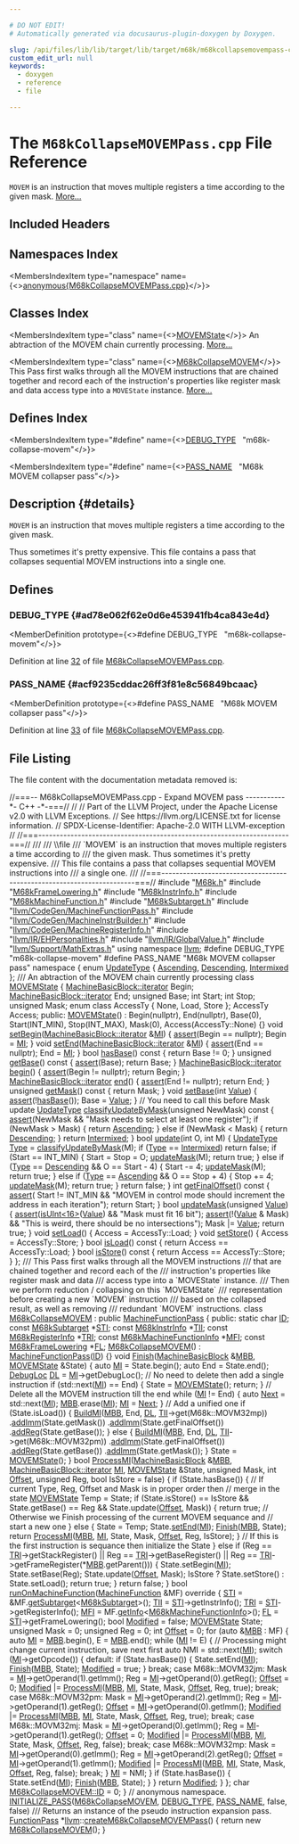 ```yaml
---

# DO NOT EDIT!
# Automatically generated via docusaurus-plugin-doxygen by Doxygen.

slug: /api/files/lib/lib/target/lib/target/m68k/m68kcollapsemovempass-cpp
custom_edit_url: null
keywords:
  - doxygen
  - reference
  - file

---
```





# The `M68kCollapseMOVEMPass.cpp` File Reference

<DoxygenPage pluginConfig={pluginConfig}>

<code>MOVEM</code> is an instruction that moves multiple registers a time according to the given mask. <a href="#details">More...</a>

## Included Headers

<IncludesList>
<IncludesListItem
  filePath="M68k.h"
  permalink="/docs/api/files/lib/lib/target/lib/target/m68k/m68k-h"
  isLocal="true" />
<IncludesListItem
  filePath="M68kFrameLowering.h"
  permalink="/docs/api/files/lib/lib/target/lib/target/m68k/m68kframelowering-h"
  isLocal="true" />
<IncludesListItem
  filePath="M68kInstrInfo.h"
  permalink="/docs/api/files/lib/lib/target/lib/target/m68k/m68kinstrinfo-h"
  isLocal="true" />
<IncludesListItem
  filePath="M68kMachineFunction.h"
  permalink="/docs/api/files/lib/lib/target/lib/target/m68k/m68kmachinefunction-h"
  isLocal="true" />
<IncludesListItem
  filePath="M68kSubtarget.h"
  permalink="/docs/api/files/lib/lib/target/lib/target/m68k/m68ksubtarget-h"
  isLocal="true" />
<IncludesListItem
  filePath="llvm/CodeGen/MachineFunctionPass.h"
  permalink="/docs/api/files/include/include/llvm/include/llvm/codegen/machinefunctionpass-h"
  isLocal="true" />
<IncludesListItem
  filePath="llvm/CodeGen/MachineInstrBuilder.h"
  permalink="/docs/api/files/include/include/llvm/include/llvm/codegen/machineinstrbuilder-h"
  isLocal="true" />
<IncludesListItem
  filePath="llvm/CodeGen/MachineRegisterInfo.h"
  permalink="/docs/api/files/include/include/llvm/include/llvm/codegen/machineregisterinfo-h"
  isLocal="true" />
<IncludesListItem
  filePath="llvm/IR/EHPersonalities.h"
  permalink="/docs/api/files/include/include/llvm/include/llvm/ir/ehpersonalities-h"
  isLocal="true" />
<IncludesListItem
  filePath="llvm/IR/GlobalValue.h"
  permalink="/docs/api/files/include/include/llvm/include/llvm/ir/globalvalue-h"
  isLocal="true" />
<IncludesListItem
  filePath="llvm/Support/MathExtras.h"
  permalink="/docs/api/files/include/include/llvm/include/llvm/support/mathextras-h"
  isLocal="true" />
</IncludesList>

## Namespaces Index

<MembersIndex>

<MembersIndexItem
  type="namespace"
  name={<><a href="/docs/api/namespaces/anonymous-m68kcollapsemovempass-cpp-">anonymous&#123;M68kCollapseMOVEMPass.cpp&#125;</a></>}>
</MembersIndexItem>

</MembersIndex>

## Classes Index

<MembersIndex>

<MembersIndexItem
  type="class"
  name={<><a href="/docs/api/classes/anonymous-namespace-m68kcollapsemovempass-cpp-/movemstate">MOVEMState</a></>}>
An abtraction of the MOVEM chain currently processing. <a href="/docs/api/classes/anonymous-namespace-m68kcollapsemovempass-cpp-/movemstate/#details">More...</a>
</MembersIndexItem>

<MembersIndexItem
  type="class"
  name={<><a href="/docs/api/classes/anonymous-namespace-m68kcollapsemovempass-cpp-/m68kcollapsemovem">M68kCollapseMOVEM</a></>}>
This Pass first walks through all the MOVEM instructions that are chained together and record each of the instruction&#39;s properties like register mask and data access type into a <code>MOVEState</code> instance. <a href="/docs/api/classes/anonymous-namespace-m68kcollapsemovempass-cpp-/m68kcollapsemovem/#details">More...</a>
</MembersIndexItem>

</MembersIndex>

## Defines Index

<MembersIndex>

<MembersIndexItem
  type="#define"
  name={<><a href="#ad78e062f62e0d6e453941fb4ca843e4d">DEBUG&#95;TYPE</a>&nbsp;&nbsp;&nbsp;&quot;m68k-collapse-movem&quot;</>}>
</MembersIndexItem>

<MembersIndexItem
  type="#define"
  name={<><a href="#acf9235cddac26ff3f81e8c56849bcaac">PASS&#95;NAME</a>&nbsp;&nbsp;&nbsp;&quot;M68k MOVEM collapser pass&quot;</>}>
</MembersIndexItem>

</MembersIndex>

## Description {#details}

<code>MOVEM</code> is an instruction that moves multiple registers a time according to the given mask.

Thus sometimes it&#39;s pretty expensive. This file contains a pass that collapses sequential MOVEM instructions into a single one.

<SectionDefinition>

## Defines

### DEBUG&#95;TYPE {#ad78e062f62e0d6e453941fb4ca843e4d}

<MemberDefinition
  prototype={<>#define DEBUG&#95;TYPE&nbsp;&nbsp;&nbsp;&quot;m68k-collapse-movem&quot;</>}>

Definition at line <a href="#l00032">32</a> of file <a href="/docs/api/files/lib/lib/target/lib/target/m68k/m68kcollapsemovempass-cpp">M68kCollapseMOVEMPass.cpp</a>.
</MemberDefinition>

### PASS&#95;NAME {#acf9235cddac26ff3f81e8c56849bcaac}

<MemberDefinition
  prototype={<>#define PASS&#95;NAME&nbsp;&nbsp;&nbsp;&quot;M68k MOVEM collapser pass&quot;</>}>

Definition at line <a href="#l00033">33</a> of file <a href="/docs/api/files/lib/lib/target/lib/target/m68k/m68kcollapsemovempass-cpp">M68kCollapseMOVEMPass.cpp</a>.
</MemberDefinition>

</SectionDefinition>

## File Listing

The file content with the documentation metadata removed is:

<ProgramListing>

<Link id="l00001" /><CodeLine lineNumber="1"><Highlight kind="comment">//===-- M68kCollapseMOVEMPass.cpp - Expand MOVEM pass -----------&#42;- C++ -&#42;-===//</Highlight><Highlight kind="normal"></Highlight></CodeLine>
<Link id="l00002" /><CodeLine lineNumber="2"><Highlight kind="normal"></Highlight><Highlight kind="comment">//</Highlight><Highlight kind="normal"></Highlight></CodeLine>
<Link id="l00003" /><CodeLine lineNumber="3"><Highlight kind="normal"></Highlight><Highlight kind="comment">// Part of the LLVM Project, under the Apache License v2.0 with LLVM Exceptions.</Highlight><Highlight kind="normal"></Highlight></CodeLine>
<Link id="l00004" /><CodeLine lineNumber="4"><Highlight kind="normal"></Highlight><Highlight kind="comment">// See https://llvm.org/LICENSE.txt for license information.</Highlight><Highlight kind="normal"></Highlight></CodeLine>
<Link id="l00005" /><CodeLine lineNumber="5"><Highlight kind="normal"></Highlight><Highlight kind="comment">// SPDX-License-Identifier: Apache-2.0 WITH LLVM-exception</Highlight><Highlight kind="normal"></Highlight></CodeLine>
<Link id="l00006" /><CodeLine lineNumber="6"><Highlight kind="normal"></Highlight><Highlight kind="comment">//</Highlight><Highlight kind="normal"></Highlight></CodeLine>
<Link id="l00007" /><CodeLine lineNumber="7"><Highlight kind="normal"></Highlight><Highlight kind="comment">//===----------------------------------------------------------------------===//</Highlight><Highlight kind="comment"></Highlight></CodeLine>
<Link id="l00008" /><CodeLine lineNumber="8"><Highlight kind="comment">///</Highlight></CodeLine>
<Link id="l00009" /><CodeLine lineNumber="9"><Highlight kind="comment">/// \\file</Highlight></CodeLine>
<Link id="l00010" /><CodeLine lineNumber="10"><Highlight kind="comment">/// &#96;MOVEM&#96; is an instruction that moves multiple registers a time according to</Highlight></CodeLine>
<Link id="l00011" /><CodeLine lineNumber="11"><Highlight kind="comment">/// the given mask. Thus sometimes it&#39;s pretty expensive.</Highlight></CodeLine>
<Link id="l00012" /><CodeLine lineNumber="12"><Highlight kind="comment">/// This file contains a pass that collapses sequential MOVEM instructions into</Highlight></CodeLine>
<Link id="l00013" /><CodeLine lineNumber="13"><Highlight kind="comment">/// a single one.</Highlight></CodeLine>
<Link id="l00014" /><CodeLine lineNumber="14"><Highlight kind="comment">///</Highlight><Highlight kind="normal"></Highlight></CodeLine>
<Link id="l00015" /><CodeLine lineNumber="15"><Highlight kind="normal"></Highlight><Highlight kind="comment">//===----------------------------------------------------------------------===//</Highlight><Highlight kind="normal"></Highlight></CodeLine>
<Link id="l00016" /><CodeLine lineNumber="16"><Highlight kind="normal"></Highlight></CodeLine>
<Link id="l00017" /><CodeLine lineNumber="17"><Highlight kind="normal"></Highlight><Highlight kind="preprocessor">#include &quot;<a href="/docs/api/files/lib/lib/target/lib/target/m68k/m68k-h">M68k.h</a>&quot;</Highlight><Highlight kind="normal"></Highlight></CodeLine>
<Link id="l00018" /><CodeLine lineNumber="18"><Highlight kind="normal"></Highlight><Highlight kind="preprocessor">#include &quot;<a href="/docs/api/files/lib/lib/target/lib/target/m68k/m68kframelowering-h">M68kFrameLowering.h</a>&quot;</Highlight><Highlight kind="normal"></Highlight></CodeLine>
<Link id="l00019" /><CodeLine lineNumber="19"><Highlight kind="normal"></Highlight><Highlight kind="preprocessor">#include &quot;<a href="/docs/api/files/lib/lib/target/lib/target/m68k/m68kinstrinfo-h">M68kInstrInfo.h</a>&quot;</Highlight><Highlight kind="normal"></Highlight></CodeLine>
<Link id="l00020" /><CodeLine lineNumber="20"><Highlight kind="normal"></Highlight><Highlight kind="preprocessor">#include &quot;<a href="/docs/api/files/lib/lib/target/lib/target/m68k/m68kmachinefunction-h">M68kMachineFunction.h</a>&quot;</Highlight><Highlight kind="normal"></Highlight></CodeLine>
<Link id="l00021" /><CodeLine lineNumber="21"><Highlight kind="normal"></Highlight><Highlight kind="preprocessor">#include &quot;<a href="/docs/api/files/lib/lib/target/lib/target/m68k/m68ksubtarget-h">M68kSubtarget.h</a>&quot;</Highlight><Highlight kind="normal"></Highlight></CodeLine>
<Link id="l00022" /><CodeLine lineNumber="22"><Highlight kind="normal"></Highlight></CodeLine>
<Link id="l00023" /><CodeLine lineNumber="23"><Highlight kind="normal"></Highlight><Highlight kind="preprocessor">#include &quot;<a href="/docs/api/files/include/include/llvm/include/llvm/codegen/machinefunctionpass-h">llvm/CodeGen/MachineFunctionPass.h</a>&quot;</Highlight><Highlight kind="normal"></Highlight></CodeLine>
<Link id="l00024" /><CodeLine lineNumber="24"><Highlight kind="normal"></Highlight><Highlight kind="preprocessor">#include &quot;<a href="/docs/api/files/include/include/llvm/include/llvm/codegen/machineinstrbuilder-h">llvm/CodeGen/MachineInstrBuilder.h</a>&quot;</Highlight><Highlight kind="normal"></Highlight></CodeLine>
<Link id="l00025" /><CodeLine lineNumber="25"><Highlight kind="normal"></Highlight><Highlight kind="preprocessor">#include &quot;<a href="/docs/api/files/include/include/llvm/include/llvm/codegen/machineregisterinfo-h">llvm/CodeGen/MachineRegisterInfo.h</a>&quot;</Highlight><Highlight kind="normal"></Highlight></CodeLine>
<Link id="l00026" /><CodeLine lineNumber="26"><Highlight kind="normal"></Highlight><Highlight kind="preprocessor">#include &quot;<a href="/docs/api/files/include/include/llvm/include/llvm/ir/ehpersonalities-h">llvm/IR/EHPersonalities.h</a>&quot;</Highlight><Highlight kind="normal"></Highlight></CodeLine>
<Link id="l00027" /><CodeLine lineNumber="27"><Highlight kind="normal"></Highlight><Highlight kind="preprocessor">#include &quot;<a href="/docs/api/files/include/include/llvm/include/llvm/ir/globalvalue-h">llvm/IR/GlobalValue.h</a>&quot;</Highlight><Highlight kind="normal"></Highlight></CodeLine>
<Link id="l00028" /><CodeLine lineNumber="28"><Highlight kind="normal"></Highlight><Highlight kind="preprocessor">#include &quot;<a href="/docs/api/files/include/include/llvm/include/llvm/support/mathextras-h">llvm/Support/MathExtras.h</a>&quot;</Highlight><Highlight kind="normal"></Highlight></CodeLine>
<Link id="l00029" /><CodeLine lineNumber="29"><Highlight kind="normal"></Highlight></CodeLine>
<Link id="l00030" /><CodeLine lineNumber="30"><Highlight kind="normal"></Highlight><Highlight kind="keyword">using namespace </Highlight><Highlight kind="normal"><a href="/docs/api/namespaces/llvm">llvm</a>;</Highlight></CodeLine>
<Link id="l00031" /><CodeLine lineNumber="31"><Highlight kind="normal"></Highlight></CodeLine>
<Link id="l00032" /><CodeLine lineNumber="32" lineLink="#ad78e062f62e0d6e453941fb4ca843e4d"><Highlight kind="normal"></Highlight><Highlight kind="preprocessor">#define DEBUG&#95;TYPE &quot;m68k-collapse-movem&quot;</Highlight><Highlight kind="normal"></Highlight></CodeLine>
<Link id="l00033" /><CodeLine lineNumber="33" lineLink="#acf9235cddac26ff3f81e8c56849bcaac"><Highlight kind="normal"></Highlight><Highlight kind="preprocessor">#define PASS&#95;NAME &quot;M68k MOVEM collapser pass&quot;</Highlight><Highlight kind="normal"></Highlight></CodeLine>
<Link id="l00034" /><CodeLine lineNumber="34"><Highlight kind="normal"></Highlight></CodeLine>
<Link id="l00035" /><CodeLine lineNumber="35" lineLink="/docs/api/namespaces/anonymous-m68kcollapsemovempass-cpp-"><Highlight kind="normal"></Highlight><Highlight kind="keyword">namespace </Highlight><Highlight kind="normal">&#123;</Highlight></CodeLine>
<Link id="l00036" /><CodeLine lineNumber="36"><Highlight kind="normal"></Highlight></CodeLine>
<Link id="l00037" /><CodeLine lineNumber="37" lineLink="/docs/api/namespaces/anonymous-m68kcollapsemovempass-cpp-/#a8fb000afb368b63bfc35f59894cf0009affa5610d4c7d7920bea0705433328ace"><Highlight kind="normal"></Highlight><Highlight kind="keyword">enum</Highlight><Highlight kind="normal"> <a href="/docs/api/namespaces/anonymous-m68kcollapsemovempass-cpp-/#a8fb000afb368b63bfc35f59894cf0009">UpdateType</a> &#123; <a href="/docs/api/namespaces/anonymous-m68kcollapsemovempass-cpp-/#a8fb000afb368b63bfc35f59894cf0009affa5610d4c7d7920bea0705433328ace">Ascending</a>, <a href="/docs/api/namespaces/anonymous-m68kcollapsemovempass-cpp-/#a8fb000afb368b63bfc35f59894cf0009a38e4295c45f0f7c5488dab2470427569">Descending</a>, <a href="/docs/api/namespaces/anonymous-m68kcollapsemovempass-cpp-/#a8fb000afb368b63bfc35f59894cf0009ae557c5b7a95eb1f3d082f75a34169303">Intermixed</a> &#125;;</Highlight></CodeLine>
<Link id="l00038" /><CodeLine lineNumber="38"><Highlight kind="normal"></Highlight><Highlight kind="comment"></Highlight></CodeLine>
<Link id="l00039" /><CodeLine lineNumber="39"><Highlight kind="comment">/// An abtraction of the MOVEM chain currently processing</Highlight><Highlight kind="normal"></Highlight></CodeLine>
<Link id="l00040" /><CodeLine lineNumber="40" lineLink="/docs/api/classes/anonymous-namespace-m68kcollapsemovempass-cpp-/movemstate"><Highlight kind="normal"></Highlight><Highlight kind="keyword">class </Highlight><Highlight kind="normal"><a href="/docs/api/classes/anonymous-namespace-m68kcollapsemovempass-cpp-/movemstate/#a5292c623b0b240afa38d6ea7cc0c4b59">MOVEMState</a> &#123;</Highlight></CodeLine>
<Link id="l00041" /><CodeLine lineNumber="41"><Highlight kind="normal">  <a href="/docs/api/classes/llvm/machinebasicblock/#ae34c996b58df9b9ce6695a0c8b70c533">MachineBasicBlock::iterator</a> Begin;</Highlight></CodeLine>
<Link id="l00042" /><CodeLine lineNumber="42"><Highlight kind="normal">  <a href="/docs/api/classes/llvm/machinebasicblock/#ae34c996b58df9b9ce6695a0c8b70c533">MachineBasicBlock::iterator</a> End;</Highlight></CodeLine>
<Link id="l00043" /><CodeLine lineNumber="43"><Highlight kind="normal"></Highlight></CodeLine>
<Link id="l00044" /><CodeLine lineNumber="44"><Highlight kind="normal">  </Highlight><Highlight kind="keywordtype">unsigned</Highlight><Highlight kind="normal"> Base;</Highlight></CodeLine>
<Link id="l00045" /><CodeLine lineNumber="45"><Highlight kind="normal"></Highlight></CodeLine>
<Link id="l00046" /><CodeLine lineNumber="46"><Highlight kind="normal">  </Highlight><Highlight kind="keywordtype">int</Highlight><Highlight kind="normal"> Start;</Highlight></CodeLine>
<Link id="l00047" /><CodeLine lineNumber="47"><Highlight kind="normal">  </Highlight><Highlight kind="keywordtype">int</Highlight><Highlight kind="normal"> Stop;</Highlight></CodeLine>
<Link id="l00048" /><CodeLine lineNumber="48"><Highlight kind="normal"></Highlight></CodeLine>
<Link id="l00049" /><CodeLine lineNumber="49"><Highlight kind="normal">  </Highlight><Highlight kind="keywordtype">unsigned</Highlight><Highlight kind="normal"> Mask;</Highlight></CodeLine>
<Link id="l00050" /><CodeLine lineNumber="50"><Highlight kind="normal"></Highlight></CodeLine>
<Link id="l00051" /><CodeLine lineNumber="51"><Highlight kind="normal">  </Highlight><Highlight kind="keyword">enum class</Highlight><Highlight kind="normal"> AccessTy &#123; None, Load, Store &#125;;</Highlight></CodeLine>
<Link id="l00052" /><CodeLine lineNumber="52"><Highlight kind="normal">  AccessTy Access;</Highlight></CodeLine>
<Link id="l00053" /><CodeLine lineNumber="53"><Highlight kind="normal"></Highlight></CodeLine>
<Link id="l00054" /><CodeLine lineNumber="54"><Highlight kind="normal"></Highlight><Highlight kind="keyword">public</Highlight><Highlight kind="normal">:</Highlight></CodeLine>
<Link id="l00055" /><CodeLine lineNumber="55" lineLink="/docs/api/classes/anonymous-namespace-m68kcollapsemovempass-cpp-/movemstate/#a5292c623b0b240afa38d6ea7cc0c4b59"><Highlight kind="normal">  <a href="/docs/api/classes/anonymous-namespace-m68kcollapsemovempass-cpp-/movemstate/#a5292c623b0b240afa38d6ea7cc0c4b59">MOVEMState</a>()</Highlight></CodeLine>
<Link id="l00056" /><CodeLine lineNumber="56"><Highlight kind="normal">      : Begin(nullptr), End(nullptr), Base(0), Start(INT&#95;MIN), Stop(INT&#95;MAX),</Highlight></CodeLine>
<Link id="l00057" /><CodeLine lineNumber="57"><Highlight kind="normal">        Mask(0), Access(AccessTy::None) &#123;&#125;</Highlight></CodeLine>
<Link id="l00058" /><CodeLine lineNumber="58"><Highlight kind="normal"></Highlight></CodeLine>
<Link id="l00059" /><CodeLine lineNumber="59" lineLink="/docs/api/classes/anonymous-namespace-m68kcollapsemovempass-cpp-/movemstate/#acedd4b6d5ba1b99cb97f33c22768e041"><Highlight kind="normal">  </Highlight><Highlight kind="keywordtype">void</Highlight><Highlight kind="normal"> <a href="/docs/api/classes/anonymous-namespace-m68kcollapsemovempass-cpp-/movemstate/#acedd4b6d5ba1b99cb97f33c22768e041">setBegin</a>(<a href="/docs/api/classes/llvm/machinebasicblock/#ae34c996b58df9b9ce6695a0c8b70c533">MachineBasicBlock::iterator</a> &amp;<a href="/docs/api/files/lib/lib/codegen/lib/codegen/globalisel/irtranslator-cpp/#abe44dfdea65b4f7e11e0a608ab708b76">MI</a>) &#123;</Highlight></CodeLine>
<Link id="l00060" /><CodeLine lineNumber="60"><Highlight kind="normal">    <a href="/docs/api/files/lib/lib/target/lib/target/amdgpu/silowercontrolflow-cpp/#a4868c5d81c5ccc98c47aeab6244346a0">assert</a>(Begin == </Highlight><Highlight kind="keyword">nullptr</Highlight><Highlight kind="normal">);</Highlight></CodeLine>
<Link id="l00061" /><CodeLine lineNumber="61"><Highlight kind="normal">    Begin = <a href="/docs/api/files/lib/lib/codegen/lib/codegen/globalisel/irtranslator-cpp/#abe44dfdea65b4f7e11e0a608ab708b76">MI</a>;</Highlight></CodeLine>
<Link id="l00062" /><CodeLine lineNumber="62"><Highlight kind="normal">  &#125;</Highlight></CodeLine>
<Link id="l00063" /><CodeLine lineNumber="63"><Highlight kind="normal"></Highlight></CodeLine>
<Link id="l00064" /><CodeLine lineNumber="64" lineLink="/docs/api/classes/anonymous-namespace-m68kcollapsemovempass-cpp-/movemstate/#aea13b0026f0a09183da124d99a566935"><Highlight kind="normal">  </Highlight><Highlight kind="keywordtype">void</Highlight><Highlight kind="normal"> <a href="/docs/api/classes/anonymous-namespace-m68kcollapsemovempass-cpp-/movemstate/#aea13b0026f0a09183da124d99a566935">setEnd</a>(<a href="/docs/api/classes/llvm/machinebasicblock/#ae34c996b58df9b9ce6695a0c8b70c533">MachineBasicBlock::iterator</a> &amp;<a href="/docs/api/files/lib/lib/codegen/lib/codegen/globalisel/irtranslator-cpp/#abe44dfdea65b4f7e11e0a608ab708b76">MI</a>) &#123;</Highlight></CodeLine>
<Link id="l00065" /><CodeLine lineNumber="65"><Highlight kind="normal">    <a href="/docs/api/files/lib/lib/target/lib/target/amdgpu/silowercontrolflow-cpp/#a4868c5d81c5ccc98c47aeab6244346a0">assert</a>(End == </Highlight><Highlight kind="keyword">nullptr</Highlight><Highlight kind="normal">);</Highlight></CodeLine>
<Link id="l00066" /><CodeLine lineNumber="66"><Highlight kind="normal">    End = <a href="/docs/api/files/lib/lib/codegen/lib/codegen/globalisel/irtranslator-cpp/#abe44dfdea65b4f7e11e0a608ab708b76">MI</a>;</Highlight></CodeLine>
<Link id="l00067" /><CodeLine lineNumber="67"><Highlight kind="normal">  &#125;</Highlight></CodeLine>
<Link id="l00068" /><CodeLine lineNumber="68"><Highlight kind="normal"></Highlight></CodeLine>
<Link id="l00069" /><CodeLine lineNumber="69" lineLink="/docs/api/classes/anonymous-namespace-m68kcollapsemovempass-cpp-/movemstate/#af229badf201fbf32ccb97409c370de2b"><Highlight kind="normal">  </Highlight><Highlight kind="keywordtype">bool</Highlight><Highlight kind="normal"> <a href="/docs/api/classes/anonymous-namespace-m68kcollapsemovempass-cpp-/movemstate/#af229badf201fbf32ccb97409c370de2b">hasBase</a>()</Highlight><Highlight kind="keyword"> const </Highlight><Highlight kind="normal">&#123; </Highlight><Highlight kind="keywordflow">return</Highlight><Highlight kind="normal"> Base != 0; &#125;</Highlight></CodeLine>
<Link id="l00070" /><CodeLine lineNumber="70"><Highlight kind="normal"></Highlight></CodeLine>
<Link id="l00071" /><CodeLine lineNumber="71" lineLink="/docs/api/classes/anonymous-namespace-m68kcollapsemovempass-cpp-/movemstate/#ab78166091cbd8ac25ea95728bb0ab069"><Highlight kind="normal">  </Highlight><Highlight kind="keywordtype">unsigned</Highlight><Highlight kind="normal"> <a href="/docs/api/classes/anonymous-namespace-m68kcollapsemovempass-cpp-/movemstate/#ab78166091cbd8ac25ea95728bb0ab069">getBase</a>()</Highlight><Highlight kind="keyword"> const </Highlight><Highlight kind="normal">&#123;</Highlight></CodeLine>
<Link id="l00072" /><CodeLine lineNumber="72"><Highlight kind="normal">    <a href="/docs/api/files/lib/lib/target/lib/target/amdgpu/silowercontrolflow-cpp/#a4868c5d81c5ccc98c47aeab6244346a0">assert</a>(Base);</Highlight></CodeLine>
<Link id="l00073" /><CodeLine lineNumber="73"><Highlight kind="normal">    </Highlight><Highlight kind="keywordflow">return</Highlight><Highlight kind="normal"> Base;</Highlight></CodeLine>
<Link id="l00074" /><CodeLine lineNumber="74"><Highlight kind="normal">  &#125;</Highlight></CodeLine>
<Link id="l00075" /><CodeLine lineNumber="75"><Highlight kind="normal"></Highlight></CodeLine>
<Link id="l00076" /><CodeLine lineNumber="76" lineLink="/docs/api/classes/anonymous-namespace-m68kcollapsemovempass-cpp-/movemstate/#a3c9fa7431f1d3ab1b75d05e16d9319b4"><Highlight kind="normal">  <a href="/docs/api/classes/llvm/machinebasicblock/#ae34c996b58df9b9ce6695a0c8b70c533">MachineBasicBlock::iterator</a> <a href="/docs/api/classes/anonymous-namespace-m68kcollapsemovempass-cpp-/movemstate/#a3c9fa7431f1d3ab1b75d05e16d9319b4">begin</a>() &#123;</Highlight></CodeLine>
<Link id="l00077" /><CodeLine lineNumber="77"><Highlight kind="normal">    <a href="/docs/api/files/lib/lib/target/lib/target/amdgpu/silowercontrolflow-cpp/#a4868c5d81c5ccc98c47aeab6244346a0">assert</a>(Begin != </Highlight><Highlight kind="keyword">nullptr</Highlight><Highlight kind="normal">);</Highlight></CodeLine>
<Link id="l00078" /><CodeLine lineNumber="78"><Highlight kind="normal">    </Highlight><Highlight kind="keywordflow">return</Highlight><Highlight kind="normal"> Begin;</Highlight></CodeLine>
<Link id="l00079" /><CodeLine lineNumber="79"><Highlight kind="normal">  &#125;</Highlight></CodeLine>
<Link id="l00080" /><CodeLine lineNumber="80"><Highlight kind="normal"></Highlight></CodeLine>
<Link id="l00081" /><CodeLine lineNumber="81" lineLink="/docs/api/classes/anonymous-namespace-m68kcollapsemovempass-cpp-/movemstate/#a3c0b813c6cf731959ba5aca5a13588e6"><Highlight kind="normal">  <a href="/docs/api/classes/llvm/machinebasicblock/#ae34c996b58df9b9ce6695a0c8b70c533">MachineBasicBlock::iterator</a> <a href="/docs/api/classes/anonymous-namespace-m68kcollapsemovempass-cpp-/movemstate/#a3c0b813c6cf731959ba5aca5a13588e6">end</a>() &#123;</Highlight></CodeLine>
<Link id="l00082" /><CodeLine lineNumber="82"><Highlight kind="normal">    <a href="/docs/api/files/lib/lib/target/lib/target/amdgpu/silowercontrolflow-cpp/#a4868c5d81c5ccc98c47aeab6244346a0">assert</a>(End != </Highlight><Highlight kind="keyword">nullptr</Highlight><Highlight kind="normal">);</Highlight></CodeLine>
<Link id="l00083" /><CodeLine lineNumber="83"><Highlight kind="normal">    </Highlight><Highlight kind="keywordflow">return</Highlight><Highlight kind="normal"> End;</Highlight></CodeLine>
<Link id="l00084" /><CodeLine lineNumber="84"><Highlight kind="normal">  &#125;</Highlight></CodeLine>
<Link id="l00085" /><CodeLine lineNumber="85"><Highlight kind="normal"></Highlight></CodeLine>
<Link id="l00086" /><CodeLine lineNumber="86" lineLink="/docs/api/classes/anonymous-namespace-m68kcollapsemovempass-cpp-/movemstate/#a8a4894a2d0e3c5fd13de7ca810b759f2"><Highlight kind="normal">  </Highlight><Highlight kind="keywordtype">unsigned</Highlight><Highlight kind="normal"> <a href="/docs/api/classes/anonymous-namespace-m68kcollapsemovempass-cpp-/movemstate/#a8a4894a2d0e3c5fd13de7ca810b759f2">getMask</a>()</Highlight><Highlight kind="keyword"> const </Highlight><Highlight kind="normal">&#123; </Highlight><Highlight kind="keywordflow">return</Highlight><Highlight kind="normal"> Mask; &#125;</Highlight></CodeLine>
<Link id="l00087" /><CodeLine lineNumber="87"><Highlight kind="normal"></Highlight></CodeLine>
<Link id="l00088" /><CodeLine lineNumber="88" lineLink="/docs/api/classes/anonymous-namespace-m68kcollapsemovempass-cpp-/movemstate/#a82e3bfc5695913bece66e91c83da0684"><Highlight kind="normal">  </Highlight><Highlight kind="keywordtype">void</Highlight><Highlight kind="normal"> <a href="/docs/api/classes/anonymous-namespace-m68kcollapsemovempass-cpp-/movemstate/#a82e3bfc5695913bece66e91c83da0684">setBase</a>(</Highlight><Highlight kind="keywordtype">int</Highlight><Highlight kind="normal"> <a href="/docs/api/classes/llvm/value">Value</a>) &#123;</Highlight></CodeLine>
<Link id="l00089" /><CodeLine lineNumber="89"><Highlight kind="normal">    <a href="/docs/api/files/lib/lib/target/lib/target/amdgpu/silowercontrolflow-cpp/#a4868c5d81c5ccc98c47aeab6244346a0">assert</a>(!<a href="/docs/api/classes/anonymous-namespace-m68kcollapsemovempass-cpp-/movemstate/#af229badf201fbf32ccb97409c370de2b">hasBase</a>());</Highlight></CodeLine>
<Link id="l00090" /><CodeLine lineNumber="90"><Highlight kind="normal">    Base = <a href="/docs/api/classes/llvm/value">Value</a>;</Highlight></CodeLine>
<Link id="l00091" /><CodeLine lineNumber="91"><Highlight kind="normal">  &#125;</Highlight></CodeLine>
<Link id="l00092" /><CodeLine lineNumber="92"><Highlight kind="normal"></Highlight></CodeLine>
<Link id="l00093" /><CodeLine lineNumber="93"><Highlight kind="normal">  </Highlight><Highlight kind="comment">// You need to call this before Mask update</Highlight><Highlight kind="normal"></Highlight></CodeLine>
<Link id="l00094" /><CodeLine lineNumber="94" lineLink="/docs/api/classes/anonymous-namespace-m68kcollapsemovempass-cpp-/movemstate/#a1d7848b12c11c7a40be13b913e448d31"><Highlight kind="normal">  <a href="/docs/api/namespaces/anonymous-m68kcollapsemovempass-cpp-/#a8fb000afb368b63bfc35f59894cf0009">UpdateType</a> <a href="/docs/api/classes/anonymous-namespace-m68kcollapsemovempass-cpp-/movemstate/#a1d7848b12c11c7a40be13b913e448d31">classifyUpdateByMask</a>(</Highlight><Highlight kind="keywordtype">unsigned</Highlight><Highlight kind="normal"> NewMask)</Highlight><Highlight kind="keyword"> const </Highlight><Highlight kind="normal">&#123;</Highlight></CodeLine>
<Link id="l00095" /><CodeLine lineNumber="95"><Highlight kind="normal">    <a href="/docs/api/files/lib/lib/target/lib/target/amdgpu/silowercontrolflow-cpp/#a4868c5d81c5ccc98c47aeab6244346a0">assert</a>(NewMask &amp;&amp; </Highlight><Highlight kind="stringliteral">&quot;Mask needs to select at least one register&quot;</Highlight><Highlight kind="normal">);</Highlight></CodeLine>
<Link id="l00096" /><CodeLine lineNumber="96"><Highlight kind="normal"></Highlight></CodeLine>
<Link id="l00097" /><CodeLine lineNumber="97"><Highlight kind="normal">    </Highlight><Highlight kind="keywordflow">if</Highlight><Highlight kind="normal"> (NewMask &gt; Mask) &#123;</Highlight></CodeLine>
<Link id="l00098" /><CodeLine lineNumber="98"><Highlight kind="normal">      </Highlight><Highlight kind="keywordflow">return</Highlight><Highlight kind="normal"> <a href="/docs/api/namespaces/anonymous-m68kcollapsemovempass-cpp-/#a8fb000afb368b63bfc35f59894cf0009affa5610d4c7d7920bea0705433328ace">Ascending</a>;</Highlight></CodeLine>
<Link id="l00099" /><CodeLine lineNumber="99"><Highlight kind="normal">    &#125; </Highlight><Highlight kind="keywordflow">else</Highlight><Highlight kind="normal"> </Highlight><Highlight kind="keywordflow">if</Highlight><Highlight kind="normal"> (NewMask &lt; Mask) &#123;</Highlight></CodeLine>
<Link id="l00100" /><CodeLine lineNumber="100"><Highlight kind="normal">      </Highlight><Highlight kind="keywordflow">return</Highlight><Highlight kind="normal"> <a href="/docs/api/namespaces/anonymous-m68kcollapsemovempass-cpp-/#a8fb000afb368b63bfc35f59894cf0009a38e4295c45f0f7c5488dab2470427569">Descending</a>;</Highlight></CodeLine>
<Link id="l00101" /><CodeLine lineNumber="101"><Highlight kind="normal">    &#125;</Highlight></CodeLine>
<Link id="l00102" /><CodeLine lineNumber="102"><Highlight kind="normal"></Highlight></CodeLine>
<Link id="l00103" /><CodeLine lineNumber="103"><Highlight kind="normal">    </Highlight><Highlight kind="keywordflow">return</Highlight><Highlight kind="normal"> <a href="/docs/api/namespaces/anonymous-m68kcollapsemovempass-cpp-/#a8fb000afb368b63bfc35f59894cf0009ae557c5b7a95eb1f3d082f75a34169303">Intermixed</a>;</Highlight></CodeLine>
<Link id="l00104" /><CodeLine lineNumber="104"><Highlight kind="normal">  &#125;</Highlight></CodeLine>
<Link id="l00105" /><CodeLine lineNumber="105"><Highlight kind="normal"></Highlight></CodeLine>
<Link id="l00106" /><CodeLine lineNumber="106" lineLink="/docs/api/classes/anonymous-namespace-m68kcollapsemovempass-cpp-/movemstate/#ae84ef497b568442b61b510a73ff9efc1"><Highlight kind="normal">  </Highlight><Highlight kind="keywordtype">bool</Highlight><Highlight kind="normal"> <a href="/docs/api/classes/anonymous-namespace-m68kcollapsemovempass-cpp-/movemstate/#ae84ef497b568442b61b510a73ff9efc1">update</a>(</Highlight><Highlight kind="keywordtype">int</Highlight><Highlight kind="normal"> O, </Highlight><Highlight kind="keywordtype">int</Highlight><Highlight kind="normal"> M) &#123;</Highlight></CodeLine>
<Link id="l00107" /><CodeLine lineNumber="107"><Highlight kind="normal">    <a href="/docs/api/namespaces/anonymous-m68kcollapsemovempass-cpp-/#a8fb000afb368b63bfc35f59894cf0009">UpdateType</a> <a href="/docs/api/classes/llvm/type">Type</a> = <a href="/docs/api/classes/anonymous-namespace-m68kcollapsemovempass-cpp-/movemstate/#a1d7848b12c11c7a40be13b913e448d31">classifyUpdateByMask</a>(M);</Highlight></CodeLine>
<Link id="l00108" /><CodeLine lineNumber="108"><Highlight kind="normal">    </Highlight><Highlight kind="keywordflow">if</Highlight><Highlight kind="normal"> (<a href="/docs/api/classes/llvm/type">Type</a> == <a href="/docs/api/namespaces/anonymous-m68kcollapsemovempass-cpp-/#a8fb000afb368b63bfc35f59894cf0009ae557c5b7a95eb1f3d082f75a34169303">Intermixed</a>)</Highlight></CodeLine>
<Link id="l00109" /><CodeLine lineNumber="109"><Highlight kind="normal">      </Highlight><Highlight kind="keywordflow">return</Highlight><Highlight kind="normal"> </Highlight><Highlight kind="keyword">false</Highlight><Highlight kind="normal">;</Highlight></CodeLine>
<Link id="l00110" /><CodeLine lineNumber="110"><Highlight kind="normal">    </Highlight><Highlight kind="keywordflow">if</Highlight><Highlight kind="normal"> (Start == INT&#95;MIN) &#123;</Highlight></CodeLine>
<Link id="l00111" /><CodeLine lineNumber="111"><Highlight kind="normal">      Start = Stop = O;</Highlight></CodeLine>
<Link id="l00112" /><CodeLine lineNumber="112"><Highlight kind="normal">      <a href="/docs/api/classes/anonymous-namespace-m68kcollapsemovempass-cpp-/movemstate/#a8b03f0cf73d1513d13a24bd94b8264f2">updateMask</a>(M);</Highlight></CodeLine>
<Link id="l00113" /><CodeLine lineNumber="113"><Highlight kind="normal">      </Highlight><Highlight kind="keywordflow">return</Highlight><Highlight kind="normal"> </Highlight><Highlight kind="keyword">true</Highlight><Highlight kind="normal">;</Highlight></CodeLine>
<Link id="l00114" /><CodeLine lineNumber="114"><Highlight kind="normal">    &#125; </Highlight><Highlight kind="keywordflow">else</Highlight><Highlight kind="normal"> </Highlight><Highlight kind="keywordflow">if</Highlight><Highlight kind="normal"> (<a href="/docs/api/classes/llvm/type">Type</a> == <a href="/docs/api/namespaces/anonymous-m68kcollapsemovempass-cpp-/#a8fb000afb368b63bfc35f59894cf0009a38e4295c45f0f7c5488dab2470427569">Descending</a> &amp;&amp; O == Start - 4) &#123;</Highlight></CodeLine>
<Link id="l00115" /><CodeLine lineNumber="115"><Highlight kind="normal">      Start -= 4;</Highlight></CodeLine>
<Link id="l00116" /><CodeLine lineNumber="116"><Highlight kind="normal">      <a href="/docs/api/classes/anonymous-namespace-m68kcollapsemovempass-cpp-/movemstate/#a8b03f0cf73d1513d13a24bd94b8264f2">updateMask</a>(M);</Highlight></CodeLine>
<Link id="l00117" /><CodeLine lineNumber="117"><Highlight kind="normal">      </Highlight><Highlight kind="keywordflow">return</Highlight><Highlight kind="normal"> </Highlight><Highlight kind="keyword">true</Highlight><Highlight kind="normal">;</Highlight></CodeLine>
<Link id="l00118" /><CodeLine lineNumber="118"><Highlight kind="normal">    &#125; </Highlight><Highlight kind="keywordflow">else</Highlight><Highlight kind="normal"> </Highlight><Highlight kind="keywordflow">if</Highlight><Highlight kind="normal"> (<a href="/docs/api/classes/llvm/type">Type</a> == <a href="/docs/api/namespaces/anonymous-m68kcollapsemovempass-cpp-/#a8fb000afb368b63bfc35f59894cf0009affa5610d4c7d7920bea0705433328ace">Ascending</a> &amp;&amp; O == Stop + 4) &#123;</Highlight></CodeLine>
<Link id="l00119" /><CodeLine lineNumber="119"><Highlight kind="normal">      Stop += 4;</Highlight></CodeLine>
<Link id="l00120" /><CodeLine lineNumber="120"><Highlight kind="normal">      <a href="/docs/api/classes/anonymous-namespace-m68kcollapsemovempass-cpp-/movemstate/#a8b03f0cf73d1513d13a24bd94b8264f2">updateMask</a>(M);</Highlight></CodeLine>
<Link id="l00121" /><CodeLine lineNumber="121"><Highlight kind="normal">      </Highlight><Highlight kind="keywordflow">return</Highlight><Highlight kind="normal"> </Highlight><Highlight kind="keyword">true</Highlight><Highlight kind="normal">;</Highlight></CodeLine>
<Link id="l00122" /><CodeLine lineNumber="122"><Highlight kind="normal">    &#125;</Highlight></CodeLine>
<Link id="l00123" /><CodeLine lineNumber="123"><Highlight kind="normal"></Highlight></CodeLine>
<Link id="l00124" /><CodeLine lineNumber="124"><Highlight kind="normal">    </Highlight><Highlight kind="keywordflow">return</Highlight><Highlight kind="normal"> </Highlight><Highlight kind="keyword">false</Highlight><Highlight kind="normal">;</Highlight></CodeLine>
<Link id="l00125" /><CodeLine lineNumber="125"><Highlight kind="normal">  &#125;</Highlight></CodeLine>
<Link id="l00126" /><CodeLine lineNumber="126"><Highlight kind="normal"></Highlight></CodeLine>
<Link id="l00127" /><CodeLine lineNumber="127" lineLink="/docs/api/classes/anonymous-namespace-m68kcollapsemovempass-cpp-/movemstate/#af449e80fa9a0ec191beaf693171ceb09"><Highlight kind="normal">  </Highlight><Highlight kind="keywordtype">int</Highlight><Highlight kind="normal"> <a href="/docs/api/classes/anonymous-namespace-m68kcollapsemovempass-cpp-/movemstate/#af449e80fa9a0ec191beaf693171ceb09">getFinalOffset</a>()</Highlight><Highlight kind="keyword"> const </Highlight><Highlight kind="normal">&#123;</Highlight></CodeLine>
<Link id="l00128" /><CodeLine lineNumber="128"><Highlight kind="normal">    <a href="/docs/api/files/lib/lib/target/lib/target/amdgpu/silowercontrolflow-cpp/#a4868c5d81c5ccc98c47aeab6244346a0">assert</a>(</Highlight></CodeLine>
<Link id="l00129" /><CodeLine lineNumber="129"><Highlight kind="normal">        Start != INT&#95;MIN &amp;&amp;</Highlight></CodeLine>
<Link id="l00130" /><CodeLine lineNumber="130"><Highlight kind="normal">        </Highlight><Highlight kind="stringliteral">&quot;MOVEM in control mode should increment the address in each iteration&quot;</Highlight><Highlight kind="normal">);</Highlight></CodeLine>
<Link id="l00131" /><CodeLine lineNumber="131"><Highlight kind="normal">    </Highlight><Highlight kind="keywordflow">return</Highlight><Highlight kind="normal"> Start;</Highlight></CodeLine>
<Link id="l00132" /><CodeLine lineNumber="132"><Highlight kind="normal">  &#125;</Highlight></CodeLine>
<Link id="l00133" /><CodeLine lineNumber="133"><Highlight kind="normal"></Highlight></CodeLine>
<Link id="l00134" /><CodeLine lineNumber="134" lineLink="/docs/api/classes/anonymous-namespace-m68kcollapsemovempass-cpp-/movemstate/#a8b03f0cf73d1513d13a24bd94b8264f2"><Highlight kind="normal">  </Highlight><Highlight kind="keywordtype">bool</Highlight><Highlight kind="normal"> <a href="/docs/api/classes/anonymous-namespace-m68kcollapsemovempass-cpp-/movemstate/#a8b03f0cf73d1513d13a24bd94b8264f2">updateMask</a>(</Highlight><Highlight kind="keywordtype">unsigned</Highlight><Highlight kind="normal"> <a href="/docs/api/classes/llvm/value">Value</a>) &#123;</Highlight></CodeLine>
<Link id="l00135" /><CodeLine lineNumber="135"><Highlight kind="normal">    <a href="/docs/api/files/lib/lib/target/lib/target/amdgpu/silowercontrolflow-cpp/#a4868c5d81c5ccc98c47aeab6244346a0">assert</a>(<a href="/docs/api/namespaces/llvm/#a87e65296f2a6d9570117a852af342764">isUInt&lt;16&gt;</a>(<a href="/docs/api/classes/llvm/value">Value</a>) &amp;&amp; </Highlight><Highlight kind="stringliteral">&quot;Mask must fit 16 bit&quot;</Highlight><Highlight kind="normal">);</Highlight></CodeLine>
<Link id="l00136" /><CodeLine lineNumber="136"><Highlight kind="normal">    <a href="/docs/api/files/lib/lib/target/lib/target/amdgpu/silowercontrolflow-cpp/#a4868c5d81c5ccc98c47aeab6244346a0">assert</a>(!(<a href="/docs/api/classes/llvm/value">Value</a> &amp; Mask) &amp;&amp;</Highlight></CodeLine>
<Link id="l00137" /><CodeLine lineNumber="137"><Highlight kind="normal">           </Highlight><Highlight kind="stringliteral">&quot;This is weird, there should be no intersections&quot;</Highlight><Highlight kind="normal">);</Highlight></CodeLine>
<Link id="l00138" /><CodeLine lineNumber="138"><Highlight kind="normal">    Mask |= <a href="/docs/api/classes/llvm/value">Value</a>;</Highlight></CodeLine>
<Link id="l00139" /><CodeLine lineNumber="139"><Highlight kind="normal">    </Highlight><Highlight kind="keywordflow">return</Highlight><Highlight kind="normal"> </Highlight><Highlight kind="keyword">true</Highlight><Highlight kind="normal">;</Highlight></CodeLine>
<Link id="l00140" /><CodeLine lineNumber="140"><Highlight kind="normal">  &#125;</Highlight></CodeLine>
<Link id="l00141" /><CodeLine lineNumber="141"><Highlight kind="normal"></Highlight></CodeLine>
<Link id="l00142" /><CodeLine lineNumber="142" lineLink="/docs/api/classes/anonymous-namespace-m68kcollapsemovempass-cpp-/movemstate/#a576752ad43d7e63e06b974c9ae27455f"><Highlight kind="normal">  </Highlight><Highlight kind="keywordtype">void</Highlight><Highlight kind="normal"> <a href="/docs/api/classes/anonymous-namespace-m68kcollapsemovempass-cpp-/movemstate/#a576752ad43d7e63e06b974c9ae27455f">setLoad</a>() &#123; Access = AccessTy::Load; &#125;</Highlight></CodeLine>
<Link id="l00143" /><CodeLine lineNumber="143" lineLink="/docs/api/classes/anonymous-namespace-m68kcollapsemovempass-cpp-/movemstate/#a638e0599e20a5729ab823f92afbc28e4"><Highlight kind="normal">  </Highlight><Highlight kind="keywordtype">void</Highlight><Highlight kind="normal"> <a href="/docs/api/classes/anonymous-namespace-m68kcollapsemovempass-cpp-/movemstate/#a638e0599e20a5729ab823f92afbc28e4">setStore</a>() &#123; Access = AccessTy::Store; &#125;</Highlight></CodeLine>
<Link id="l00144" /><CodeLine lineNumber="144"><Highlight kind="normal"></Highlight></CodeLine>
<Link id="l00145" /><CodeLine lineNumber="145" lineLink="/docs/api/classes/anonymous-namespace-m68kcollapsemovempass-cpp-/movemstate/#a4e36a816f7161ccb81c0320b3c9d3175"><Highlight kind="normal">  </Highlight><Highlight kind="keywordtype">bool</Highlight><Highlight kind="normal"> <a href="/docs/api/classes/anonymous-namespace-m68kcollapsemovempass-cpp-/movemstate/#a4e36a816f7161ccb81c0320b3c9d3175">isLoad</a>()</Highlight><Highlight kind="keyword"> const </Highlight><Highlight kind="normal">&#123; </Highlight><Highlight kind="keywordflow">return</Highlight><Highlight kind="normal"> Access == AccessTy::Load; &#125;</Highlight></CodeLine>
<Link id="l00146" /><CodeLine lineNumber="146" lineLink="/docs/api/classes/anonymous-namespace-m68kcollapsemovempass-cpp-/movemstate/#a837121282e52d666a5c7a0a0f8d5ede2"><Highlight kind="normal">  </Highlight><Highlight kind="keywordtype">bool</Highlight><Highlight kind="normal"> <a href="/docs/api/classes/anonymous-namespace-m68kcollapsemovempass-cpp-/movemstate/#a837121282e52d666a5c7a0a0f8d5ede2">isStore</a>()</Highlight><Highlight kind="keyword"> const </Highlight><Highlight kind="normal">&#123; </Highlight><Highlight kind="keywordflow">return</Highlight><Highlight kind="normal"> Access == AccessTy::Store; &#125;</Highlight></CodeLine>
<Link id="l00147" /><CodeLine lineNumber="147"><Highlight kind="normal">&#125;;</Highlight></CodeLine>
<Link id="l00148" /><CodeLine lineNumber="148"><Highlight kind="normal"></Highlight><Highlight kind="comment"></Highlight></CodeLine>
<Link id="l00149" /><CodeLine lineNumber="149"><Highlight kind="comment">/// This Pass first walks through all the MOVEM instructions</Highlight></CodeLine>
<Link id="l00150" /><CodeLine lineNumber="150"><Highlight kind="comment">/// that are chained together and record each of the</Highlight></CodeLine>
<Link id="l00151" /><CodeLine lineNumber="151"><Highlight kind="comment">/// instruction&#39;s properties like register mask and data</Highlight></CodeLine>
<Link id="l00152" /><CodeLine lineNumber="152"><Highlight kind="comment">/// access type into a &#96;MOVEState&#96; instance.</Highlight></CodeLine>
<Link id="l00153" /><CodeLine lineNumber="153"><Highlight kind="comment">/// Then we perform reduction / collapsing on this &#96;MOVEMState&#96;</Highlight></CodeLine>
<Link id="l00154" /><CodeLine lineNumber="154"><Highlight kind="comment">/// representation before creating a new &#96;MOVEM&#96; instruction</Highlight></CodeLine>
<Link id="l00155" /><CodeLine lineNumber="155"><Highlight kind="comment">/// based on the collapsed result, as well as removing</Highlight></CodeLine>
<Link id="l00156" /><CodeLine lineNumber="156"><Highlight kind="comment">/// redundant &#96;MOVEM&#96; instructions.</Highlight><Highlight kind="normal"></Highlight></CodeLine>
<Link id="l00157" /><CodeLine lineNumber="157" lineLink="/docs/api/classes/anonymous-namespace-m68kcollapsemovempass-cpp-/m68kcollapsemovem"><Highlight kind="normal"></Highlight><Highlight kind="keyword">class </Highlight><Highlight kind="normal"><a href="/docs/api/classes/anonymous-namespace-m68kcollapsemovempass-cpp-/m68kcollapsemovem/#a6e10e00d624e0c7568dfea6f1ef3d0f7">M68kCollapseMOVEM</a> : </Highlight><Highlight kind="keyword">public</Highlight><Highlight kind="normal"> <a href="/docs/api/classes/llvm/machinefunctionpass/#a29c81d2386f4a727c6d33413807530c8">MachineFunctionPass</a> &#123;</Highlight></CodeLine>
<Link id="l00158" /><CodeLine lineNumber="158"><Highlight kind="normal"></Highlight><Highlight kind="keyword">public</Highlight><Highlight kind="normal">:</Highlight></CodeLine>
<Link id="l00159" /><CodeLine lineNumber="159" lineLink="/docs/api/classes/anonymous-namespace-m68kcollapsemovempass-cpp-/m68kcollapsemovem/#aa24c6f322f0d4a5344d43de1d5936daa"><Highlight kind="normal">  </Highlight><Highlight kind="keyword">static</Highlight><Highlight kind="normal"> </Highlight><Highlight kind="keywordtype">char</Highlight><Highlight kind="normal"> <a href="/docs/api/classes/anonymous-namespace-m68kcollapsemovempass-cpp-/m68kcollapsemovem/#aa24c6f322f0d4a5344d43de1d5936daa">ID</a>;</Highlight></CodeLine>
<Link id="l00160" /><CodeLine lineNumber="160"><Highlight kind="normal"></Highlight></CodeLine>
<Link id="l00161" /><CodeLine lineNumber="161" lineLink="/docs/api/classes/anonymous-namespace-m68kcollapsemovempass-cpp-/m68kcollapsemovem/#ad72c849e071fccd45a68144c57b325ad"><Highlight kind="normal">  </Highlight><Highlight kind="keyword">const</Highlight><Highlight kind="normal"> <a href="/docs/api/classes/llvm/m68ksubtarget">M68kSubtarget</a> &#42;<a href="/docs/api/classes/anonymous-namespace-m68kcollapsemovempass-cpp-/m68kcollapsemovem/#ad72c849e071fccd45a68144c57b325ad">STI</a>;</Highlight></CodeLine>
<Link id="l00162" /><CodeLine lineNumber="162" lineLink="/docs/api/classes/anonymous-namespace-m68kcollapsemovempass-cpp-/m68kcollapsemovem/#a8f0edab397a9cd16773bc8652334bcb3"><Highlight kind="normal">  </Highlight><Highlight kind="keyword">const</Highlight><Highlight kind="normal"> <a href="/docs/api/classes/llvm/m68kinstrinfo">M68kInstrInfo</a> &#42;<a href="/docs/api/classes/anonymous-namespace-m68kcollapsemovempass-cpp-/m68kcollapsemovem/#a8f0edab397a9cd16773bc8652334bcb3">TII</a>;</Highlight></CodeLine>
<Link id="l00163" /><CodeLine lineNumber="163" lineLink="/docs/api/classes/anonymous-namespace-m68kcollapsemovempass-cpp-/m68kcollapsemovem/#aba87a72d5354308944bc56b2be1f56aa"><Highlight kind="normal">  </Highlight><Highlight kind="keyword">const</Highlight><Highlight kind="normal"> <a href="/docs/api/classes/llvm/m68kregisterinfo">M68kRegisterInfo</a> &#42;<a href="/docs/api/classes/anonymous-namespace-m68kcollapsemovempass-cpp-/m68kcollapsemovem/#aba87a72d5354308944bc56b2be1f56aa">TRI</a>;</Highlight></CodeLine>
<Link id="l00164" /><CodeLine lineNumber="164" lineLink="/docs/api/classes/anonymous-namespace-m68kcollapsemovempass-cpp-/m68kcollapsemovem/#a938c226ad826ece9707af4e8372034fe"><Highlight kind="normal">  </Highlight><Highlight kind="keyword">const</Highlight><Highlight kind="normal"> <a href="/docs/api/classes/llvm/m68kmachinefunctioninfo">M68kMachineFunctionInfo</a> &#42;<a href="/docs/api/classes/anonymous-namespace-m68kcollapsemovempass-cpp-/m68kcollapsemovem/#a938c226ad826ece9707af4e8372034fe">MFI</a>;</Highlight></CodeLine>
<Link id="l00165" /><CodeLine lineNumber="165" lineLink="/docs/api/classes/anonymous-namespace-m68kcollapsemovempass-cpp-/m68kcollapsemovem/#aee71391744ec670fba54db044e525654"><Highlight kind="normal">  </Highlight><Highlight kind="keyword">const</Highlight><Highlight kind="normal"> <a href="/docs/api/classes/llvm/m68kframelowering">M68kFrameLowering</a> &#42;<a href="/docs/api/classes/anonymous-namespace-m68kcollapsemovempass-cpp-/m68kcollapsemovem/#aee71391744ec670fba54db044e525654">FL</a>;</Highlight></CodeLine>
<Link id="l00166" /><CodeLine lineNumber="166"><Highlight kind="normal"></Highlight></CodeLine>
<Link id="l00167" /><CodeLine lineNumber="167" lineLink="/docs/api/classes/anonymous-namespace-m68kcollapsemovempass-cpp-/m68kcollapsemovem/#a6e10e00d624e0c7568dfea6f1ef3d0f7"><Highlight kind="normal">  <a href="/docs/api/classes/anonymous-namespace-m68kcollapsemovempass-cpp-/m68kcollapsemovem/#a6e10e00d624e0c7568dfea6f1ef3d0f7">M68kCollapseMOVEM</a>() : <a href="/docs/api/classes/llvm/machinefunctionpass/#a29c81d2386f4a727c6d33413807530c8">MachineFunctionPass</a>(<a href="/docs/api/classes/anonymous-namespace-m68kcollapsemovempass-cpp-/m68kcollapsemovem/#aa24c6f322f0d4a5344d43de1d5936daa">ID</a>) &#123;&#125;</Highlight></CodeLine>
<Link id="l00168" /><CodeLine lineNumber="168"><Highlight kind="normal"></Highlight></CodeLine>
<Link id="l00169" /><CodeLine lineNumber="169" lineLink="/docs/api/classes/anonymous-namespace-m68kcollapsemovempass-cpp-/m68kcollapsemovem/#a6f7b069c3605517327ae9c48af7c9781"><Highlight kind="normal">  </Highlight><Highlight kind="keywordtype">void</Highlight><Highlight kind="normal"> <a href="/docs/api/classes/anonymous-namespace-m68kcollapsemovempass-cpp-/m68kcollapsemovem/#a6f7b069c3605517327ae9c48af7c9781">Finish</a>(<a href="/docs/api/classes/llvm/machinebasicblock">MachineBasicBlock</a> &amp;<a href="/docs/api/files/lib/lib/target/lib/target/arm/armslshardening-cpp/#a5958512eae2979bd2eb383977996a600">MBB</a>, <a href="/docs/api/classes/anonymous-namespace-m68kcollapsemovempass-cpp-/movemstate">MOVEMState</a> &amp;State) &#123;</Highlight></CodeLine>
<Link id="l00170" /><CodeLine lineNumber="170"><Highlight kind="normal">    </Highlight><Highlight kind="keyword">auto</Highlight><Highlight kind="normal"> <a href="/docs/api/files/lib/lib/codegen/lib/codegen/globalisel/irtranslator-cpp/#abe44dfdea65b4f7e11e0a608ab708b76">MI</a> = State.begin();</Highlight></CodeLine>
<Link id="l00171" /><CodeLine lineNumber="171"><Highlight kind="normal">    </Highlight><Highlight kind="keyword">auto</Highlight><Highlight kind="normal"> End = State.end();</Highlight></CodeLine>
<Link id="l00172" /><CodeLine lineNumber="172"><Highlight kind="normal">    <a href="/docs/api/classes/llvm/debugloc">DebugLoc</a> <a href="/docs/api/files/lib/lib/target/lib/target/arm/armslshardening-cpp/#ad467c4ab9119043f9b7750ab986be61a">DL</a> = <a href="/docs/api/files/lib/lib/codegen/lib/codegen/globalisel/irtranslator-cpp/#abe44dfdea65b4f7e11e0a608ab708b76">MI</a>-&gt;getDebugLoc();</Highlight></CodeLine>
<Link id="l00173" /><CodeLine lineNumber="173"><Highlight kind="normal"></Highlight></CodeLine>
<Link id="l00174" /><CodeLine lineNumber="174"><Highlight kind="normal">    </Highlight><Highlight kind="comment">// No need to delete then add a single instruction</Highlight><Highlight kind="normal"></Highlight></CodeLine>
<Link id="l00175" /><CodeLine lineNumber="175"><Highlight kind="normal">    </Highlight><Highlight kind="keywordflow">if</Highlight><Highlight kind="normal"> (std::next(<a href="/docs/api/files/lib/lib/codegen/lib/codegen/globalisel/irtranslator-cpp/#abe44dfdea65b4f7e11e0a608ab708b76">MI</a>) == End) &#123;</Highlight></CodeLine>
<Link id="l00176" /><CodeLine lineNumber="176"><Highlight kind="normal">      State = <a href="/docs/api/classes/anonymous-namespace-m68kcollapsemovempass-cpp-/movemstate">MOVEMState</a>();</Highlight></CodeLine>
<Link id="l00177" /><CodeLine lineNumber="177"><Highlight kind="normal">      </Highlight><Highlight kind="keywordflow">return</Highlight><Highlight kind="normal">;</Highlight></CodeLine>
<Link id="l00178" /><CodeLine lineNumber="178"><Highlight kind="normal">    &#125;</Highlight></CodeLine>
<Link id="l00179" /><CodeLine lineNumber="179"><Highlight kind="normal"></Highlight></CodeLine>
<Link id="l00180" /><CodeLine lineNumber="180"><Highlight kind="normal">    </Highlight><Highlight kind="comment">// Delete all the MOVEM instruction till the end</Highlight><Highlight kind="normal"></Highlight></CodeLine>
<Link id="l00181" /><CodeLine lineNumber="181"><Highlight kind="normal">    </Highlight><Highlight kind="keywordflow">while</Highlight><Highlight kind="normal"> (<a href="/docs/api/files/lib/lib/codegen/lib/codegen/globalisel/irtranslator-cpp/#abe44dfdea65b4f7e11e0a608ab708b76">MI</a> != End) &#123;</Highlight></CodeLine>
<Link id="l00182" /><CodeLine lineNumber="182"><Highlight kind="normal">      </Highlight><Highlight kind="keyword">auto</Highlight><Highlight kind="normal"> <a href="/docs/api/namespaces/llvm/#ab13c360340346d082b959b8cd79f2c1a">Next</a> = std::next(<a href="/docs/api/files/lib/lib/codegen/lib/codegen/globalisel/irtranslator-cpp/#abe44dfdea65b4f7e11e0a608ab708b76">MI</a>);</Highlight></CodeLine>
<Link id="l00183" /><CodeLine lineNumber="183"><Highlight kind="normal">      <a href="/docs/api/files/lib/lib/target/lib/target/arm/armslshardening-cpp/#a5958512eae2979bd2eb383977996a600">MBB</a>.erase(<a href="/docs/api/files/lib/lib/codegen/lib/codegen/globalisel/irtranslator-cpp/#abe44dfdea65b4f7e11e0a608ab708b76">MI</a>);</Highlight></CodeLine>
<Link id="l00184" /><CodeLine lineNumber="184"><Highlight kind="normal">      <a href="/docs/api/files/lib/lib/codegen/lib/codegen/globalisel/irtranslator-cpp/#abe44dfdea65b4f7e11e0a608ab708b76">MI</a> = <a href="/docs/api/namespaces/llvm/#ab13c360340346d082b959b8cd79f2c1a">Next</a>;</Highlight></CodeLine>
<Link id="l00185" /><CodeLine lineNumber="185"><Highlight kind="normal">    &#125;</Highlight></CodeLine>
<Link id="l00186" /><CodeLine lineNumber="186"><Highlight kind="normal"></Highlight></CodeLine>
<Link id="l00187" /><CodeLine lineNumber="187"><Highlight kind="normal">    </Highlight><Highlight kind="comment">// Add a unified one</Highlight><Highlight kind="normal"></Highlight></CodeLine>
<Link id="l00188" /><CodeLine lineNumber="188"><Highlight kind="normal">    </Highlight><Highlight kind="keywordflow">if</Highlight><Highlight kind="normal"> (State.isLoad()) &#123;</Highlight></CodeLine>
<Link id="l00189" /><CodeLine lineNumber="189"><Highlight kind="normal">      <a href="/docs/api/namespaces/llvm/#a17e04afcf0c5efeb0eb6a9a45287b5e4">BuildMI</a>(<a href="/docs/api/files/lib/lib/target/lib/target/arm/armslshardening-cpp/#a5958512eae2979bd2eb383977996a600">MBB</a>, End, <a href="/docs/api/files/lib/lib/target/lib/target/arm/armslshardening-cpp/#ad467c4ab9119043f9b7750ab986be61a">DL</a>, <a href="/docs/api/classes/anonymous-namespace-m68kcollapsemovempass-cpp-/m68kcollapsemovem/#a8f0edab397a9cd16773bc8652334bcb3">TII</a>-&gt;get(M68k::MOVM32mp))</Highlight></CodeLine>
<Link id="l00190" /><CodeLine lineNumber="190"><Highlight kind="normal">          .<a href="/docs/api/classes/llvm/machineinstrbuilder/#a6c1f959947905135c7dd215b64957654">addImm</a>(State.getMask())</Highlight></CodeLine>
<Link id="l00191" /><CodeLine lineNumber="191"><Highlight kind="normal">          .<a href="/docs/api/classes/llvm/machineinstrbuilder/#a6c1f959947905135c7dd215b64957654">addImm</a>(State.getFinalOffset())</Highlight></CodeLine>
<Link id="l00192" /><CodeLine lineNumber="192"><Highlight kind="normal">          .<a href="/docs/api/classes/llvm/machineinstrbuilder/#a927857fc69e4b4f0cde307f86f180df5">addReg</a>(State.getBase());</Highlight></CodeLine>
<Link id="l00193" /><CodeLine lineNumber="193"><Highlight kind="normal">    &#125; </Highlight><Highlight kind="keywordflow">else</Highlight><Highlight kind="normal"> &#123;</Highlight></CodeLine>
<Link id="l00194" /><CodeLine lineNumber="194"><Highlight kind="normal">      <a href="/docs/api/namespaces/llvm/#a17e04afcf0c5efeb0eb6a9a45287b5e4">BuildMI</a>(<a href="/docs/api/files/lib/lib/target/lib/target/arm/armslshardening-cpp/#a5958512eae2979bd2eb383977996a600">MBB</a>, End, <a href="/docs/api/files/lib/lib/target/lib/target/arm/armslshardening-cpp/#ad467c4ab9119043f9b7750ab986be61a">DL</a>, <a href="/docs/api/classes/anonymous-namespace-m68kcollapsemovempass-cpp-/m68kcollapsemovem/#a8f0edab397a9cd16773bc8652334bcb3">TII</a>-&gt;get(M68k::MOVM32pm))</Highlight></CodeLine>
<Link id="l00195" /><CodeLine lineNumber="195"><Highlight kind="normal">          .<a href="/docs/api/classes/llvm/machineinstrbuilder/#a6c1f959947905135c7dd215b64957654">addImm</a>(State.getFinalOffset())</Highlight></CodeLine>
<Link id="l00196" /><CodeLine lineNumber="196"><Highlight kind="normal">          .<a href="/docs/api/classes/llvm/machineinstrbuilder/#a927857fc69e4b4f0cde307f86f180df5">addReg</a>(State.getBase())</Highlight></CodeLine>
<Link id="l00197" /><CodeLine lineNumber="197"><Highlight kind="normal">          .<a href="/docs/api/classes/llvm/machineinstrbuilder/#a6c1f959947905135c7dd215b64957654">addImm</a>(State.getMask());</Highlight></CodeLine>
<Link id="l00198" /><CodeLine lineNumber="198"><Highlight kind="normal">    &#125;</Highlight></CodeLine>
<Link id="l00199" /><CodeLine lineNumber="199"><Highlight kind="normal"></Highlight></CodeLine>
<Link id="l00200" /><CodeLine lineNumber="200"><Highlight kind="normal">    State = <a href="/docs/api/classes/anonymous-namespace-m68kcollapsemovempass-cpp-/movemstate">MOVEMState</a>();</Highlight></CodeLine>
<Link id="l00201" /><CodeLine lineNumber="201"><Highlight kind="normal">  &#125;</Highlight></CodeLine>
<Link id="l00202" /><CodeLine lineNumber="202"><Highlight kind="normal"></Highlight></CodeLine>
<Link id="l00203" /><CodeLine lineNumber="203" lineLink="/docs/api/classes/anonymous-namespace-m68kcollapsemovempass-cpp-/m68kcollapsemovem/#a45485ac67cff11e93ffb9d1fe59cb8fe"><Highlight kind="normal">  </Highlight><Highlight kind="keywordtype">bool</Highlight><Highlight kind="normal"> <a href="/docs/api/classes/anonymous-namespace-m68kcollapsemovempass-cpp-/m68kcollapsemovem/#a45485ac67cff11e93ffb9d1fe59cb8fe">ProcessMI</a>(<a href="/docs/api/classes/llvm/machinebasicblock">MachineBasicBlock</a> &amp;<a href="/docs/api/files/lib/lib/target/lib/target/arm/armslshardening-cpp/#a5958512eae2979bd2eb383977996a600">MBB</a>, <a href="/docs/api/classes/llvm/machinebasicblock/#ae34c996b58df9b9ce6695a0c8b70c533">MachineBasicBlock::iterator</a> <a href="/docs/api/files/lib/lib/codegen/lib/codegen/globalisel/irtranslator-cpp/#abe44dfdea65b4f7e11e0a608ab708b76">MI</a>,</Highlight></CodeLine>
<Link id="l00204" /><CodeLine lineNumber="204"><Highlight kind="normal">                 <a href="/docs/api/classes/anonymous-namespace-m68kcollapsemovempass-cpp-/movemstate">MOVEMState</a> &amp;State, </Highlight><Highlight kind="keywordtype">unsigned</Highlight><Highlight kind="normal"> Mask, </Highlight><Highlight kind="keywordtype">int</Highlight><Highlight kind="normal"> <a href="/docs/api/namespaces/llvm/#a05f5b9a11bdcc5feba62899f95dcf878a3134224cba2545bc57954d3b072aebb4">Offset</a>, </Highlight><Highlight kind="keywordtype">unsigned</Highlight><Highlight kind="normal"> Reg,</Highlight></CodeLine>
<Link id="l00205" /><CodeLine lineNumber="205"><Highlight kind="normal">                 </Highlight><Highlight kind="keywordtype">bool</Highlight><Highlight kind="normal"> IsStore = </Highlight><Highlight kind="keyword">false</Highlight><Highlight kind="normal">) &#123;</Highlight></CodeLine>
<Link id="l00206" /><CodeLine lineNumber="206"><Highlight kind="normal">    </Highlight><Highlight kind="keywordflow">if</Highlight><Highlight kind="normal"> (State.hasBase()) &#123;</Highlight></CodeLine>
<Link id="l00207" /><CodeLine lineNumber="207"><Highlight kind="normal">      </Highlight><Highlight kind="comment">// If current Type, Reg, Offset and Mask is in proper order  then</Highlight><Highlight kind="normal"></Highlight></CodeLine>
<Link id="l00208" /><CodeLine lineNumber="208"><Highlight kind="normal">      </Highlight><Highlight kind="comment">// merge in the state</Highlight><Highlight kind="normal"></Highlight></CodeLine>
<Link id="l00209" /><CodeLine lineNumber="209"><Highlight kind="normal">      <a href="/docs/api/classes/anonymous-namespace-m68kcollapsemovempass-cpp-/movemstate">MOVEMState</a> Temp = State;</Highlight></CodeLine>
<Link id="l00210" /><CodeLine lineNumber="210"><Highlight kind="normal">      </Highlight><Highlight kind="keywordflow">if</Highlight><Highlight kind="normal"> (State.isStore() == IsStore &amp;&amp; State.getBase() == Reg &amp;&amp;</Highlight></CodeLine>
<Link id="l00211" /><CodeLine lineNumber="211"><Highlight kind="normal">          State.update(<a href="/docs/api/namespaces/llvm/#a05f5b9a11bdcc5feba62899f95dcf878a3134224cba2545bc57954d3b072aebb4">Offset</a>, Mask)) &#123;</Highlight></CodeLine>
<Link id="l00212" /><CodeLine lineNumber="212"><Highlight kind="normal">        </Highlight><Highlight kind="keywordflow">return</Highlight><Highlight kind="normal"> </Highlight><Highlight kind="keyword">true</Highlight><Highlight kind="normal">;</Highlight></CodeLine>
<Link id="l00213" /><CodeLine lineNumber="213"><Highlight kind="normal">        </Highlight><Highlight kind="comment">// Otherwise we Finish processing of the current MOVEM sequance and</Highlight><Highlight kind="normal"></Highlight></CodeLine>
<Link id="l00214" /><CodeLine lineNumber="214"><Highlight kind="normal">        </Highlight><Highlight kind="comment">// start a new one</Highlight><Highlight kind="normal"></Highlight></CodeLine>
<Link id="l00215" /><CodeLine lineNumber="215"><Highlight kind="normal">      &#125; </Highlight><Highlight kind="keywordflow">else</Highlight><Highlight kind="normal"> &#123;</Highlight></CodeLine>
<Link id="l00216" /><CodeLine lineNumber="216"><Highlight kind="normal">        State = Temp;</Highlight></CodeLine>
<Link id="l00217" /><CodeLine lineNumber="217"><Highlight kind="normal">        State.<a href="/docs/api/classes/anonymous-namespace-m68kcollapsemovempass-cpp-/movemstate/#aea13b0026f0a09183da124d99a566935">setEnd</a>(<a href="/docs/api/files/lib/lib/codegen/lib/codegen/globalisel/irtranslator-cpp/#abe44dfdea65b4f7e11e0a608ab708b76">MI</a>);</Highlight></CodeLine>
<Link id="l00218" /><CodeLine lineNumber="218"><Highlight kind="normal">        <a href="/docs/api/classes/anonymous-namespace-m68kcollapsemovempass-cpp-/m68kcollapsemovem/#a6f7b069c3605517327ae9c48af7c9781">Finish</a>(<a href="/docs/api/files/lib/lib/target/lib/target/arm/armslshardening-cpp/#a5958512eae2979bd2eb383977996a600">MBB</a>, State);</Highlight></CodeLine>
<Link id="l00219" /><CodeLine lineNumber="219"><Highlight kind="normal">        </Highlight><Highlight kind="keywordflow">return</Highlight><Highlight kind="normal"> <a href="/docs/api/classes/anonymous-namespace-m68kcollapsemovempass-cpp-/m68kcollapsemovem/#a45485ac67cff11e93ffb9d1fe59cb8fe">ProcessMI</a>(<a href="/docs/api/files/lib/lib/target/lib/target/arm/armslshardening-cpp/#a5958512eae2979bd2eb383977996a600">MBB</a>, <a href="/docs/api/files/lib/lib/codegen/lib/codegen/globalisel/irtranslator-cpp/#abe44dfdea65b4f7e11e0a608ab708b76">MI</a>, State, Mask, <a href="/docs/api/namespaces/llvm/#a05f5b9a11bdcc5feba62899f95dcf878a3134224cba2545bc57954d3b072aebb4">Offset</a>, Reg, IsStore);</Highlight></CodeLine>
<Link id="l00220" /><CodeLine lineNumber="220"><Highlight kind="normal">      &#125;</Highlight></CodeLine>
<Link id="l00221" /><CodeLine lineNumber="221"><Highlight kind="normal">      </Highlight><Highlight kind="comment">// If this is the first instruction is sequance then initialize the State</Highlight><Highlight kind="normal"></Highlight></CodeLine>
<Link id="l00222" /><CodeLine lineNumber="222"><Highlight kind="normal">    &#125; </Highlight><Highlight kind="keywordflow">else</Highlight><Highlight kind="normal"> </Highlight><Highlight kind="keywordflow">if</Highlight><Highlight kind="normal"> (Reg == <a href="/docs/api/classes/anonymous-namespace-m68kcollapsemovempass-cpp-/m68kcollapsemovem/#aba87a72d5354308944bc56b2be1f56aa">TRI</a>-&gt;getStackRegister() ||</Highlight></CodeLine>
<Link id="l00223" /><CodeLine lineNumber="223"><Highlight kind="normal">               Reg == <a href="/docs/api/classes/anonymous-namespace-m68kcollapsemovempass-cpp-/m68kcollapsemovem/#aba87a72d5354308944bc56b2be1f56aa">TRI</a>-&gt;getBaseRegister() ||</Highlight></CodeLine>
<Link id="l00224" /><CodeLine lineNumber="224"><Highlight kind="normal">               Reg == <a href="/docs/api/classes/anonymous-namespace-m68kcollapsemovempass-cpp-/m68kcollapsemovem/#aba87a72d5354308944bc56b2be1f56aa">TRI</a>-&gt;getFrameRegister(&#42;<a href="/docs/api/files/lib/lib/target/lib/target/arm/armslshardening-cpp/#a5958512eae2979bd2eb383977996a600">MBB</a>.getParent())) &#123;</Highlight></CodeLine>
<Link id="l00225" /><CodeLine lineNumber="225"><Highlight kind="normal">      State.setBegin(<a href="/docs/api/files/lib/lib/codegen/lib/codegen/globalisel/irtranslator-cpp/#abe44dfdea65b4f7e11e0a608ab708b76">MI</a>);</Highlight></CodeLine>
<Link id="l00226" /><CodeLine lineNumber="226"><Highlight kind="normal">      State.setBase(Reg);</Highlight></CodeLine>
<Link id="l00227" /><CodeLine lineNumber="227"><Highlight kind="normal">      State.update(<a href="/docs/api/namespaces/llvm/#a05f5b9a11bdcc5feba62899f95dcf878a3134224cba2545bc57954d3b072aebb4">Offset</a>, Mask);</Highlight></CodeLine>
<Link id="l00228" /><CodeLine lineNumber="228"><Highlight kind="normal">      IsStore ? State.setStore() : State.setLoad();</Highlight></CodeLine>
<Link id="l00229" /><CodeLine lineNumber="229"><Highlight kind="normal">      </Highlight><Highlight kind="keywordflow">return</Highlight><Highlight kind="normal"> </Highlight><Highlight kind="keyword">true</Highlight><Highlight kind="normal">;</Highlight></CodeLine>
<Link id="l00230" /><CodeLine lineNumber="230"><Highlight kind="normal">    &#125;</Highlight></CodeLine>
<Link id="l00231" /><CodeLine lineNumber="231"><Highlight kind="normal">    </Highlight><Highlight kind="keywordflow">return</Highlight><Highlight kind="normal"> </Highlight><Highlight kind="keyword">false</Highlight><Highlight kind="normal">;</Highlight></CodeLine>
<Link id="l00232" /><CodeLine lineNumber="232"><Highlight kind="normal">  &#125;</Highlight></CodeLine>
<Link id="l00233" /><CodeLine lineNumber="233"><Highlight kind="normal"></Highlight></CodeLine>
<Link id="l00234" /><CodeLine lineNumber="234" lineLink="/docs/api/classes/anonymous-namespace-m68kcollapsemovempass-cpp-/m68kcollapsemovem/#a286a301ae6bb13d9ddafb75fa448eb95"><Highlight kind="normal">  </Highlight><Highlight kind="keywordtype">bool</Highlight><Highlight kind="normal"> <a href="/docs/api/classes/anonymous-namespace-m68kcollapsemovempass-cpp-/m68kcollapsemovem/#a286a301ae6bb13d9ddafb75fa448eb95">runOnMachineFunction</a>(<a href="/docs/api/classes/llvm/machinefunction">MachineFunction</a> &amp;MF)</Highlight><Highlight kind="keyword"> override </Highlight><Highlight kind="normal">&#123;</Highlight></CodeLine>
<Link id="l00235" /><CodeLine lineNumber="235"><Highlight kind="normal">    <a href="/docs/api/classes/anonymous-namespace-m68kcollapsemovempass-cpp-/m68kcollapsemovem/#ad72c849e071fccd45a68144c57b325ad">STI</a> = &amp;MF.<a href="/docs/api/classes/llvm/machinefunction/#a3825368aca2bc1550d173660df4da6a6">getSubtarget</a>&lt;<a href="/docs/api/classes/llvm/m68ksubtarget">M68kSubtarget</a>&gt;();</Highlight></CodeLine>
<Link id="l00236" /><CodeLine lineNumber="236"><Highlight kind="normal">    <a href="/docs/api/classes/anonymous-namespace-m68kcollapsemovempass-cpp-/m68kcollapsemovem/#a8f0edab397a9cd16773bc8652334bcb3">TII</a> = <a href="/docs/api/classes/anonymous-namespace-m68kcollapsemovempass-cpp-/m68kcollapsemovem/#ad72c849e071fccd45a68144c57b325ad">STI</a>-&gt;getInstrInfo();</Highlight></CodeLine>
<Link id="l00237" /><CodeLine lineNumber="237"><Highlight kind="normal">    <a href="/docs/api/classes/anonymous-namespace-m68kcollapsemovempass-cpp-/m68kcollapsemovem/#aba87a72d5354308944bc56b2be1f56aa">TRI</a> = <a href="/docs/api/classes/anonymous-namespace-m68kcollapsemovempass-cpp-/m68kcollapsemovem/#ad72c849e071fccd45a68144c57b325ad">STI</a>-&gt;getRegisterInfo();</Highlight></CodeLine>
<Link id="l00238" /><CodeLine lineNumber="238"><Highlight kind="normal">    <a href="/docs/api/classes/anonymous-namespace-m68kcollapsemovempass-cpp-/m68kcollapsemovem/#a938c226ad826ece9707af4e8372034fe">MFI</a> = MF.<a href="/docs/api/classes/llvm/machinefunction/#ab7feae1932b436c8630e247166ec42b7">getInfo</a>&lt;<a href="/docs/api/classes/llvm/m68kmachinefunctioninfo">M68kMachineFunctionInfo</a>&gt;();</Highlight></CodeLine>
<Link id="l00239" /><CodeLine lineNumber="239"><Highlight kind="normal">    <a href="/docs/api/classes/anonymous-namespace-m68kcollapsemovempass-cpp-/m68kcollapsemovem/#aee71391744ec670fba54db044e525654">FL</a> = <a href="/docs/api/classes/anonymous-namespace-m68kcollapsemovempass-cpp-/m68kcollapsemovem/#ad72c849e071fccd45a68144c57b325ad">STI</a>-&gt;getFrameLowering();</Highlight></CodeLine>
<Link id="l00240" /><CodeLine lineNumber="240"><Highlight kind="normal"></Highlight></CodeLine>
<Link id="l00241" /><CodeLine lineNumber="241"><Highlight kind="normal">    </Highlight><Highlight kind="keywordtype">bool</Highlight><Highlight kind="normal"> <a href="/docs/api/files/lib/lib/transforms/lib/transforms/scalar/loopdeletion-cpp/#a0f1c83c3d08d80b12c424962a5e94ce8a35e0c8c0b180c95d4e122e55ed62cc64">Modified</a> = </Highlight><Highlight kind="keyword">false</Highlight><Highlight kind="normal">;</Highlight></CodeLine>
<Link id="l00242" /><CodeLine lineNumber="242"><Highlight kind="normal"></Highlight></CodeLine>
<Link id="l00243" /><CodeLine lineNumber="243"><Highlight kind="normal">    <a href="/docs/api/classes/anonymous-namespace-m68kcollapsemovempass-cpp-/movemstate">MOVEMState</a> State;</Highlight></CodeLine>
<Link id="l00244" /><CodeLine lineNumber="244"><Highlight kind="normal"></Highlight></CodeLine>
<Link id="l00245" /><CodeLine lineNumber="245"><Highlight kind="normal">    </Highlight><Highlight kind="keywordtype">unsigned</Highlight><Highlight kind="normal"> Mask = 0;</Highlight></CodeLine>
<Link id="l00246" /><CodeLine lineNumber="246"><Highlight kind="normal">    </Highlight><Highlight kind="keywordtype">unsigned</Highlight><Highlight kind="normal"> Reg = 0;</Highlight></CodeLine>
<Link id="l00247" /><CodeLine lineNumber="247"><Highlight kind="normal">    </Highlight><Highlight kind="keywordtype">int</Highlight><Highlight kind="normal"> <a href="/docs/api/namespaces/llvm/#a05f5b9a11bdcc5feba62899f95dcf878a3134224cba2545bc57954d3b072aebb4">Offset</a> = 0;</Highlight></CodeLine>
<Link id="l00248" /><CodeLine lineNumber="248"><Highlight kind="normal"></Highlight></CodeLine>
<Link id="l00249" /><CodeLine lineNumber="249"><Highlight kind="normal">    </Highlight><Highlight kind="keywordflow">for</Highlight><Highlight kind="normal"> (</Highlight><Highlight kind="keyword">auto</Highlight><Highlight kind="normal"> &amp;<a href="/docs/api/files/lib/lib/target/lib/target/arm/armslshardening-cpp/#a5958512eae2979bd2eb383977996a600">MBB</a> : MF) &#123;</Highlight></CodeLine>
<Link id="l00250" /><CodeLine lineNumber="250"><Highlight kind="normal">      </Highlight><Highlight kind="keyword">auto</Highlight><Highlight kind="normal"> <a href="/docs/api/files/lib/lib/codegen/lib/codegen/globalisel/irtranslator-cpp/#abe44dfdea65b4f7e11e0a608ab708b76">MI</a> = <a href="/docs/api/files/lib/lib/target/lib/target/arm/armslshardening-cpp/#a5958512eae2979bd2eb383977996a600">MBB</a>.begin(), E = <a href="/docs/api/files/lib/lib/target/lib/target/arm/armslshardening-cpp/#a5958512eae2979bd2eb383977996a600">MBB</a>.end();</Highlight></CodeLine>
<Link id="l00251" /><CodeLine lineNumber="251"><Highlight kind="normal">      </Highlight><Highlight kind="keywordflow">while</Highlight><Highlight kind="normal"> (<a href="/docs/api/files/lib/lib/codegen/lib/codegen/globalisel/irtranslator-cpp/#abe44dfdea65b4f7e11e0a608ab708b76">MI</a> != E) &#123;</Highlight></CodeLine>
<Link id="l00252" /><CodeLine lineNumber="252"><Highlight kind="normal">        </Highlight><Highlight kind="comment">// Processing might change current instruction, save next first</Highlight><Highlight kind="normal"></Highlight></CodeLine>
<Link id="l00253" /><CodeLine lineNumber="253"><Highlight kind="normal">        </Highlight><Highlight kind="keyword">auto</Highlight><Highlight kind="normal"> NMI = std::next(<a href="/docs/api/files/lib/lib/codegen/lib/codegen/globalisel/irtranslator-cpp/#abe44dfdea65b4f7e11e0a608ab708b76">MI</a>);</Highlight></CodeLine>
<Link id="l00254" /><CodeLine lineNumber="254"><Highlight kind="normal">        </Highlight><Highlight kind="keywordflow">switch</Highlight><Highlight kind="normal"> (<a href="/docs/api/files/lib/lib/codegen/lib/codegen/globalisel/irtranslator-cpp/#abe44dfdea65b4f7e11e0a608ab708b76">MI</a>-&gt;getOpcode()) &#123;</Highlight></CodeLine>
<Link id="l00255" /><CodeLine lineNumber="255"><Highlight kind="normal">        </Highlight><Highlight kind="keywordflow">default</Highlight><Highlight kind="normal">:</Highlight></CodeLine>
<Link id="l00256" /><CodeLine lineNumber="256"><Highlight kind="normal">          </Highlight><Highlight kind="keywordflow">if</Highlight><Highlight kind="normal"> (State.hasBase()) &#123;</Highlight></CodeLine>
<Link id="l00257" /><CodeLine lineNumber="257"><Highlight kind="normal">            State.setEnd(<a href="/docs/api/files/lib/lib/codegen/lib/codegen/globalisel/irtranslator-cpp/#abe44dfdea65b4f7e11e0a608ab708b76">MI</a>);</Highlight></CodeLine>
<Link id="l00258" /><CodeLine lineNumber="258"><Highlight kind="normal">            <a href="/docs/api/classes/anonymous-namespace-m68kcollapsemovempass-cpp-/m68kcollapsemovem/#a6f7b069c3605517327ae9c48af7c9781">Finish</a>(<a href="/docs/api/files/lib/lib/target/lib/target/arm/armslshardening-cpp/#a5958512eae2979bd2eb383977996a600">MBB</a>, State);</Highlight></CodeLine>
<Link id="l00259" /><CodeLine lineNumber="259"><Highlight kind="normal">            <a href="/docs/api/files/lib/lib/transforms/lib/transforms/scalar/loopdeletion-cpp/#a0f1c83c3d08d80b12c424962a5e94ce8a35e0c8c0b180c95d4e122e55ed62cc64">Modified</a> = </Highlight><Highlight kind="keyword">true</Highlight><Highlight kind="normal">;</Highlight></CodeLine>
<Link id="l00260" /><CodeLine lineNumber="260"><Highlight kind="normal">          &#125;</Highlight></CodeLine>
<Link id="l00261" /><CodeLine lineNumber="261"><Highlight kind="normal">          </Highlight><Highlight kind="keywordflow">break</Highlight><Highlight kind="normal">;</Highlight></CodeLine>
<Link id="l00262" /><CodeLine lineNumber="262"><Highlight kind="normal">        </Highlight><Highlight kind="keywordflow">case</Highlight><Highlight kind="normal"> M68k::MOVM32jm:</Highlight></CodeLine>
<Link id="l00263" /><CodeLine lineNumber="263"><Highlight kind="normal">          Mask = <a href="/docs/api/files/lib/lib/codegen/lib/codegen/globalisel/irtranslator-cpp/#abe44dfdea65b4f7e11e0a608ab708b76">MI</a>-&gt;getOperand(1).getImm();</Highlight></CodeLine>
<Link id="l00264" /><CodeLine lineNumber="264"><Highlight kind="normal">          Reg = <a href="/docs/api/files/lib/lib/codegen/lib/codegen/globalisel/irtranslator-cpp/#abe44dfdea65b4f7e11e0a608ab708b76">MI</a>-&gt;getOperand(0).getReg();</Highlight></CodeLine>
<Link id="l00265" /><CodeLine lineNumber="265"><Highlight kind="normal">          <a href="/docs/api/namespaces/llvm/#a05f5b9a11bdcc5feba62899f95dcf878a3134224cba2545bc57954d3b072aebb4">Offset</a> = 0;</Highlight></CodeLine>
<Link id="l00266" /><CodeLine lineNumber="266"><Highlight kind="normal">          <a href="/docs/api/files/lib/lib/transforms/lib/transforms/scalar/loopdeletion-cpp/#a0f1c83c3d08d80b12c424962a5e94ce8a35e0c8c0b180c95d4e122e55ed62cc64">Modified</a> |= <a href="/docs/api/classes/anonymous-namespace-m68kcollapsemovempass-cpp-/m68kcollapsemovem/#a45485ac67cff11e93ffb9d1fe59cb8fe">ProcessMI</a>(<a href="/docs/api/files/lib/lib/target/lib/target/arm/armslshardening-cpp/#a5958512eae2979bd2eb383977996a600">MBB</a>, <a href="/docs/api/files/lib/lib/codegen/lib/codegen/globalisel/irtranslator-cpp/#abe44dfdea65b4f7e11e0a608ab708b76">MI</a>, State, Mask, <a href="/docs/api/namespaces/llvm/#a05f5b9a11bdcc5feba62899f95dcf878a3134224cba2545bc57954d3b072aebb4">Offset</a>, Reg, </Highlight><Highlight kind="keyword">true</Highlight><Highlight kind="normal">);</Highlight></CodeLine>
<Link id="l00267" /><CodeLine lineNumber="267"><Highlight kind="normal">          </Highlight><Highlight kind="keywordflow">break</Highlight><Highlight kind="normal">;</Highlight></CodeLine>
<Link id="l00268" /><CodeLine lineNumber="268"><Highlight kind="normal">        </Highlight><Highlight kind="keywordflow">case</Highlight><Highlight kind="normal"> M68k::MOVM32pm:</Highlight></CodeLine>
<Link id="l00269" /><CodeLine lineNumber="269"><Highlight kind="normal">          Mask = <a href="/docs/api/files/lib/lib/codegen/lib/codegen/globalisel/irtranslator-cpp/#abe44dfdea65b4f7e11e0a608ab708b76">MI</a>-&gt;getOperand(2).getImm();</Highlight></CodeLine>
<Link id="l00270" /><CodeLine lineNumber="270"><Highlight kind="normal">          Reg = <a href="/docs/api/files/lib/lib/codegen/lib/codegen/globalisel/irtranslator-cpp/#abe44dfdea65b4f7e11e0a608ab708b76">MI</a>-&gt;getOperand(1).getReg();</Highlight></CodeLine>
<Link id="l00271" /><CodeLine lineNumber="271"><Highlight kind="normal">          <a href="/docs/api/namespaces/llvm/#a05f5b9a11bdcc5feba62899f95dcf878a3134224cba2545bc57954d3b072aebb4">Offset</a> = <a href="/docs/api/files/lib/lib/codegen/lib/codegen/globalisel/irtranslator-cpp/#abe44dfdea65b4f7e11e0a608ab708b76">MI</a>-&gt;getOperand(0).getImm();</Highlight></CodeLine>
<Link id="l00272" /><CodeLine lineNumber="272"><Highlight kind="normal">          <a href="/docs/api/files/lib/lib/transforms/lib/transforms/scalar/loopdeletion-cpp/#a0f1c83c3d08d80b12c424962a5e94ce8a35e0c8c0b180c95d4e122e55ed62cc64">Modified</a> |= <a href="/docs/api/classes/anonymous-namespace-m68kcollapsemovempass-cpp-/m68kcollapsemovem/#a45485ac67cff11e93ffb9d1fe59cb8fe">ProcessMI</a>(<a href="/docs/api/files/lib/lib/target/lib/target/arm/armslshardening-cpp/#a5958512eae2979bd2eb383977996a600">MBB</a>, <a href="/docs/api/files/lib/lib/codegen/lib/codegen/globalisel/irtranslator-cpp/#abe44dfdea65b4f7e11e0a608ab708b76">MI</a>, State, Mask, <a href="/docs/api/namespaces/llvm/#a05f5b9a11bdcc5feba62899f95dcf878a3134224cba2545bc57954d3b072aebb4">Offset</a>, Reg, </Highlight><Highlight kind="keyword">true</Highlight><Highlight kind="normal">);</Highlight></CodeLine>
<Link id="l00273" /><CodeLine lineNumber="273"><Highlight kind="normal">          </Highlight><Highlight kind="keywordflow">break</Highlight><Highlight kind="normal">;</Highlight></CodeLine>
<Link id="l00274" /><CodeLine lineNumber="274"><Highlight kind="normal">        </Highlight><Highlight kind="keywordflow">case</Highlight><Highlight kind="normal"> M68k::MOVM32mj:</Highlight></CodeLine>
<Link id="l00275" /><CodeLine lineNumber="275"><Highlight kind="normal">          Mask = <a href="/docs/api/files/lib/lib/codegen/lib/codegen/globalisel/irtranslator-cpp/#abe44dfdea65b4f7e11e0a608ab708b76">MI</a>-&gt;getOperand(0).getImm();</Highlight></CodeLine>
<Link id="l00276" /><CodeLine lineNumber="276"><Highlight kind="normal">          Reg = <a href="/docs/api/files/lib/lib/codegen/lib/codegen/globalisel/irtranslator-cpp/#abe44dfdea65b4f7e11e0a608ab708b76">MI</a>-&gt;getOperand(1).getReg();</Highlight></CodeLine>
<Link id="l00277" /><CodeLine lineNumber="277"><Highlight kind="normal">          <a href="/docs/api/namespaces/llvm/#a05f5b9a11bdcc5feba62899f95dcf878a3134224cba2545bc57954d3b072aebb4">Offset</a> = 0;</Highlight></CodeLine>
<Link id="l00278" /><CodeLine lineNumber="278"><Highlight kind="normal">          <a href="/docs/api/files/lib/lib/transforms/lib/transforms/scalar/loopdeletion-cpp/#a0f1c83c3d08d80b12c424962a5e94ce8a35e0c8c0b180c95d4e122e55ed62cc64">Modified</a> |= <a href="/docs/api/classes/anonymous-namespace-m68kcollapsemovempass-cpp-/m68kcollapsemovem/#a45485ac67cff11e93ffb9d1fe59cb8fe">ProcessMI</a>(<a href="/docs/api/files/lib/lib/target/lib/target/arm/armslshardening-cpp/#a5958512eae2979bd2eb383977996a600">MBB</a>, <a href="/docs/api/files/lib/lib/codegen/lib/codegen/globalisel/irtranslator-cpp/#abe44dfdea65b4f7e11e0a608ab708b76">MI</a>, State, Mask, <a href="/docs/api/namespaces/llvm/#a05f5b9a11bdcc5feba62899f95dcf878a3134224cba2545bc57954d3b072aebb4">Offset</a>, Reg, </Highlight><Highlight kind="keyword">false</Highlight><Highlight kind="normal">);</Highlight></CodeLine>
<Link id="l00279" /><CodeLine lineNumber="279"><Highlight kind="normal">          </Highlight><Highlight kind="keywordflow">break</Highlight><Highlight kind="normal">;</Highlight></CodeLine>
<Link id="l00280" /><CodeLine lineNumber="280"><Highlight kind="normal">        </Highlight><Highlight kind="keywordflow">case</Highlight><Highlight kind="normal"> M68k::MOVM32mp:</Highlight></CodeLine>
<Link id="l00281" /><CodeLine lineNumber="281"><Highlight kind="normal">          Mask = <a href="/docs/api/files/lib/lib/codegen/lib/codegen/globalisel/irtranslator-cpp/#abe44dfdea65b4f7e11e0a608ab708b76">MI</a>-&gt;getOperand(0).getImm();</Highlight></CodeLine>
<Link id="l00282" /><CodeLine lineNumber="282"><Highlight kind="normal">          Reg = <a href="/docs/api/files/lib/lib/codegen/lib/codegen/globalisel/irtranslator-cpp/#abe44dfdea65b4f7e11e0a608ab708b76">MI</a>-&gt;getOperand(2).getReg();</Highlight></CodeLine>
<Link id="l00283" /><CodeLine lineNumber="283"><Highlight kind="normal">          <a href="/docs/api/namespaces/llvm/#a05f5b9a11bdcc5feba62899f95dcf878a3134224cba2545bc57954d3b072aebb4">Offset</a> = <a href="/docs/api/files/lib/lib/codegen/lib/codegen/globalisel/irtranslator-cpp/#abe44dfdea65b4f7e11e0a608ab708b76">MI</a>-&gt;getOperand(1).getImm();</Highlight></CodeLine>
<Link id="l00284" /><CodeLine lineNumber="284"><Highlight kind="normal">          <a href="/docs/api/files/lib/lib/transforms/lib/transforms/scalar/loopdeletion-cpp/#a0f1c83c3d08d80b12c424962a5e94ce8a35e0c8c0b180c95d4e122e55ed62cc64">Modified</a> |= <a href="/docs/api/classes/anonymous-namespace-m68kcollapsemovempass-cpp-/m68kcollapsemovem/#a45485ac67cff11e93ffb9d1fe59cb8fe">ProcessMI</a>(<a href="/docs/api/files/lib/lib/target/lib/target/arm/armslshardening-cpp/#a5958512eae2979bd2eb383977996a600">MBB</a>, <a href="/docs/api/files/lib/lib/codegen/lib/codegen/globalisel/irtranslator-cpp/#abe44dfdea65b4f7e11e0a608ab708b76">MI</a>, State, Mask, <a href="/docs/api/namespaces/llvm/#a05f5b9a11bdcc5feba62899f95dcf878a3134224cba2545bc57954d3b072aebb4">Offset</a>, Reg, </Highlight><Highlight kind="keyword">false</Highlight><Highlight kind="normal">);</Highlight></CodeLine>
<Link id="l00285" /><CodeLine lineNumber="285"><Highlight kind="normal">          </Highlight><Highlight kind="keywordflow">break</Highlight><Highlight kind="normal">;</Highlight></CodeLine>
<Link id="l00286" /><CodeLine lineNumber="286"><Highlight kind="normal">        &#125;</Highlight></CodeLine>
<Link id="l00287" /><CodeLine lineNumber="287"><Highlight kind="normal">        <a href="/docs/api/files/lib/lib/codegen/lib/codegen/globalisel/irtranslator-cpp/#abe44dfdea65b4f7e11e0a608ab708b76">MI</a> = NMI;</Highlight></CodeLine>
<Link id="l00288" /><CodeLine lineNumber="288"><Highlight kind="normal">      &#125;</Highlight></CodeLine>
<Link id="l00289" /><CodeLine lineNumber="289"><Highlight kind="normal"></Highlight></CodeLine>
<Link id="l00290" /><CodeLine lineNumber="290"><Highlight kind="normal">      </Highlight><Highlight kind="keywordflow">if</Highlight><Highlight kind="normal"> (State.hasBase()) &#123;</Highlight></CodeLine>
<Link id="l00291" /><CodeLine lineNumber="291"><Highlight kind="normal">        State.setEnd(<a href="/docs/api/files/lib/lib/codegen/lib/codegen/globalisel/irtranslator-cpp/#abe44dfdea65b4f7e11e0a608ab708b76">MI</a>);</Highlight></CodeLine>
<Link id="l00292" /><CodeLine lineNumber="292"><Highlight kind="normal">        <a href="/docs/api/classes/anonymous-namespace-m68kcollapsemovempass-cpp-/m68kcollapsemovem/#a6f7b069c3605517327ae9c48af7c9781">Finish</a>(<a href="/docs/api/files/lib/lib/target/lib/target/arm/armslshardening-cpp/#a5958512eae2979bd2eb383977996a600">MBB</a>, State);</Highlight></CodeLine>
<Link id="l00293" /><CodeLine lineNumber="293"><Highlight kind="normal">      &#125;</Highlight></CodeLine>
<Link id="l00294" /><CodeLine lineNumber="294"><Highlight kind="normal">    &#125;</Highlight></CodeLine>
<Link id="l00295" /><CodeLine lineNumber="295"><Highlight kind="normal"></Highlight></CodeLine>
<Link id="l00296" /><CodeLine lineNumber="296"><Highlight kind="normal">    </Highlight><Highlight kind="keywordflow">return</Highlight><Highlight kind="normal"> <a href="/docs/api/files/lib/lib/transforms/lib/transforms/scalar/loopdeletion-cpp/#a0f1c83c3d08d80b12c424962a5e94ce8a35e0c8c0b180c95d4e122e55ed62cc64">Modified</a>;</Highlight></CodeLine>
<Link id="l00297" /><CodeLine lineNumber="297"><Highlight kind="normal">  &#125;</Highlight></CodeLine>
<Link id="l00298" /><CodeLine lineNumber="298"><Highlight kind="normal">&#125;;</Highlight></CodeLine>
<Link id="l00299" /><CodeLine lineNumber="299"><Highlight kind="normal"></Highlight></CodeLine>
<Link id="l00300" /><CodeLine lineNumber="300"><Highlight kind="normal"></Highlight><Highlight kind="keywordtype">char</Highlight><Highlight kind="normal"> <a href="/docs/api/classes/anonymous-namespace-m68kcollapsemovempass-cpp-/m68kcollapsemovem/#aa24c6f322f0d4a5344d43de1d5936daa">M68kCollapseMOVEM::ID</a> = 0;</Highlight></CodeLine>
<Link id="l00301" /><CodeLine lineNumber="301"><Highlight kind="normal">&#125; </Highlight><Highlight kind="comment">// anonymous namespace.</Highlight><Highlight kind="normal"></Highlight></CodeLine>
<Link id="l00302" /><CodeLine lineNumber="302"><Highlight kind="normal"></Highlight></CodeLine>
<Link id="l00303" /><CodeLine lineNumber="303"><Highlight kind="normal"><a href="/docs/api/files/include/include/llvm/passsupport-h/#af807c9595d50b45c0008924c4679c85c">INITIALIZE&#95;PASS</a>(<a href="/docs/api/classes/anonymous-namespace-m68kcollapsemovempass-cpp-/m68kcollapsemovem/#a6e10e00d624e0c7568dfea6f1ef3d0f7">M68kCollapseMOVEM</a>, <a href="/docs/api/files/include/include/llvm/include/llvm/adt/genericcycleimpl-h/#ad78e062f62e0d6e453941fb4ca843e4d">DEBUG&#95;TYPE</a>, <a href="/docs/api/files/lib/lib/codegen/typepromotion-cpp/#acf9235cddac26ff3f81e8c56849bcaac">PASS&#95;NAME</a>, </Highlight><Highlight kind="keyword">false</Highlight><Highlight kind="normal">, </Highlight><Highlight kind="keyword">false</Highlight><Highlight kind="normal">)</Highlight></CodeLine>
<Link id="l00304" /><CodeLine lineNumber="304"><Highlight kind="normal"></Highlight></CodeLine>
<Link id="l00305" /><CodeLine lineNumber="305"><Highlight kind="normal"></Highlight><Highlight kind="comment">/// Returns an instance of the pseudo instruction expansion pass.</Highlight><Highlight kind="normal"></Highlight></CodeLine>
<Link id="l00306" /><CodeLine lineNumber="306" lineLink="/docs/api/namespaces/llvm/#a6f79b4d278d763d00002ac19c030ebf9"><Highlight kind="normal"><a href="/docs/api/classes/llvm/functionpass">FunctionPass</a> &#42;<a href="/docs/api/namespaces/llvm">llvm</a>::<a href="/docs/api/namespaces/llvm/#a6f79b4d278d763d00002ac19c030ebf9">createM68kCollapseMOVEMPass</a>() &#123;</Highlight></CodeLine>
<Link id="l00307" /><CodeLine lineNumber="307"><Highlight kind="normal">  </Highlight><Highlight kind="keywordflow">return</Highlight><Highlight kind="normal"> </Highlight><Highlight kind="keyword">new</Highlight><Highlight kind="normal"> <a href="/docs/api/classes/anonymous-namespace-m68kcollapsemovempass-cpp-/m68kcollapsemovem/#a6e10e00d624e0c7568dfea6f1ef3d0f7">M68kCollapseMOVEM</a>();</Highlight></CodeLine>
<Link id="l00308" /><CodeLine lineNumber="308"><Highlight kind="normal">&#125;</Highlight></CodeLine>

</ProgramListing>

</DoxygenPage>
